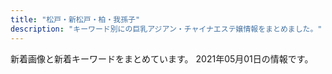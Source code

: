 ```yaml
---
title: "松戸・新松戸・柏・我孫子"
description: "キーワード別にの巨乳アジアン・チャイナエステ嬢情報をまとめました。"
---
```


新着画像と新着キーワードをまとめています。
2021年05月01日の情報です。

<DmmAffiliateIns />
<KeywordTable
  shops={
    [
    {
        "name": "\u30d5\u30a7\u30a2\u30ea-\u30c6\u30fc\u30eb",
        "keywords": {
            "91": 1,
            "F": 3,
            "95": 1,
            "C": 1,
            "85": 1,
            "90": 2,
            "D": 1
        },
        "station": "JR\u65b0\u516b\u67f1\u99c5",
        "url": "http://koukoku.xyz/fairy/",
        "img_links": [
            "http://koukoku.xyz/fairy/images/call.png",
            "http://koukoku.xyz/fairy/css/cam-01.jpg",
            "http://koukoku.xyz/fairy/css/foot01.jpg",
            "http://koukoku.xyz/fairy/css/staff/staff005-b.png",
            "http://koukoku.xyz/fairy/css/m-head03.jpg",
            "http://koukoku.xyz/fairy/css/staff/staff0003-b.png",
            "http://koukoku.xyz/fairy/css/m-top004.jpg",
            "http://koukoku.xyz/fairy/css/staff/staff0004-b.png",
            "http://koukoku.xyz/fairy/css/staff/staff006-b.png",
            "http://koukoku.xyz/fairy/css/staff/staff07-a.png"
        ]
    },
    {
        "keywords": {},
        "url": "http://ziotyu.xyz/",
        "name": "\u604b\u3054\u3053\u308d",
        "station": "JR\u5357\u6d41\u5c71\u99c5\u5317\u53e3",
        "img_links": []
    },
    {
        "keywords": {
            "C": 9
        },
        "url": "http://www.e-lstar.com/",
        "img_links": [
            "http://www.e-lstar.com/staff/miki/01.png",
            "http://www.e-lstar.com/img/head.png",
            "http://www.e-lstar.com/img/tea.png",
            "http://www.e-lstar.com/staff/momo/01.png",
            "http://www.e-lstar.com/i/files/homeimg.jpg",
            "http://www.e-lstar.com/staff/mimi/01.png",
            "http://www.e-lstar.com/staff/yuka/01.png",
            "http://www.e-lstar.com/staff/emi/01.png",
            "http://www.e-lstar.com/staff/lee/01.png",
            "http://www.e-lstar.com/img/mess.png",
            "http://www.e-lstar.com/pic/top.jpg"
        ],
        "station": "JR\u5357\u67cf\u99c5\u897f\u53e3",
        "name": "\u30a2\u30ab\u30b9\u30ea\u3086\u304b\u308a"
    },
    {
        "url": "http://sora.jpn.cm/",
        "keywords": {
            "85": 15,
            "86": 5,
            "D": 20,
            "C": 12
        },
        "station": "JR\u5317\u677e\u6238\u99c5\u6771\u53e3",
        "name": "\u60a0\u697d",
        "img_links": [
            "http://sora.jpn.cm/images/s_link.jpg",
            "http://sora.jpn.cm/photos/sites/31/2021/03/202103021229346.jpg",
            "http://sora.jpn.cm/images/room3.jpg",
            "http://sora.jpn.cm/images/top.png",
            "http://sora.jpn.cm/images/2.jpg",
            "http://sora.jpn.cm/images/room2.jpg",
            "http://sora.jpn.cm/images/mobile.jpg",
            "http://sora.jpn.cm/images/room4.jpg",
            "http://sora.jpn.cm/images/room1.jpg",
            "http://sora.jpn.cm/photos/sites/31/2021/03/2021030212293613.jpg",
            "http://sora.jpn.cm/images/line1.png",
            "http://sora.jpn.cm/photos/sites/31/2020/09/2020091914553512.jpg",
            "http://sora.jpn.cm/images/4.jpg",
            "http://sora.jpn.cm/images/s_staff.jpg",
            "http://sora.jpn.cm/photos/sites/31/2020/10/2020102911360879.jpg",
            "http://sora.jpn.cm/images/s_info.png",
            "http://sora.jpn.cm/images/3.jpg",
            "http://sora.jpn.cm/images/1.jpg"
        ]
    },
    {
        "url": "http://es-kirara.work/",
        "station": "\u5357\u6d41\u5c71\u99c5A2\u51fa\u53e3",
        "keywords": {},
        "img_links": [
            "http://es-kirara.work/images/sys1.png",
            "http://es-kirara.work/images/3.jpg",
            "http://es-kirara.work/images/staff_t.jpg",
            "http://es-kirara.work/images/info.png",
            "http://es-kirara.work/images/s1.png",
            "http://es-kirara.work/img/mimi1.jpg",
            "http://es-kirara.work/images/b1.jpg",
            "http://es-kirara.work/images/4.jpg",
            "http://es-kirara.work/images/interior_t.jpg",
            "http://es-kirara.work/images/tel.jpg",
            "http://es-kirara.work/img/sayuri1.jpg",
            "http://es-kirara.work/images/b2.jpg",
            "http://es-kirara.work/images/head.jpg",
            "http://es-kirara.work/images/2.jpg",
            "http://es-kirara.work/images/int2.png",
            "http://es-kirara.work/images/int1.png",
            "http://es-kirara.work/images/1.jpg",
            "http://es-kirara.work/images/mobile.jpg",
            "http://es-kirara.work/images/sys2.png",
            "http://es-kirara.work/img/miho1.jpg",
            "http://es-kirara.work/images/news.jpg",
            "http://es-kirara.work/img/sakura1.jpg"
        ],
        "name": "\u697d\u5712\uff5e\u3042\u308f\u308f"
    },
    {
        "keywords": {
            "88": 1,
            "D": 9,
            "C": 3,
            "87": 5,
            "85": 2,
            "86": 4
        },
        "url": "http://www.oasis.masg.info/",
        "img_links": [
            "http://www.oasis.masg.info/images/pick.png",
            "http://www.oasis.masg.info/files/009.jpg",
            "http://www.oasis.masg.info/files/006.jpg",
            "http://www.oasis.masg.info/files/001.jpg",
            "http://www.oasis.masg.info/files/011.jpg",
            "http://www.oasis.masg.info/files/004.jpg",
            "http://www.oasis.masg.info/images/r2.jpg",
            "http://www.oasis.masg.info/images/shop/shop03.jpg",
            "http://www.oasis.masg.info/images/top.png",
            "http://www.oasis.masg.info/files/013.jpg",
            "http://www.oasis.masg.info/images/r5.jpg",
            "http://www.oasis.masg.info/files/012.jpg",
            "http://www.oasis.masg.info/files/008.jpg",
            "http://www.oasis.masg.info/images/bj2.jpg",
            "http://www.oasis.masg.info/files/002.jpg",
            "http://www.oasis.masg.info/images/r4.jpg",
            "http://www.oasis.masg.info/images/s_staff.png",
            "http://www.oasis.masg.info/images/shop/shop01.jpg",
            "http://www.oasis.masg.info/images/s_link.png",
            "http://www.oasis.masg.info/images/shop/shop02.jpg",
            "http://www.oasis.masg.info/images/face.png",
            "http://www.oasis.masg.info/files/003.jpg",
            "http://www.oasis.masg.info/files/005.jpg",
            "http://www.oasis.masg.info/images/end.png",
            "http://www.oasis.masg.info/images/r1.jpg",
            "http://www.oasis.masg.info/files/010.jpg",
            "http://www.oasis.masg.info/images/shop/shop04.jpg",
            "http://www.oasis.masg.info/images/news.png"
        ],
        "name": "\u30aa\u30a2\u30b7\u30b9\uff5eOasis\uff5e",
        "station": "\u938c\u30f6\u8c37\u99c5\u6771\u53e3"
    },
    {
        "url": "http://rosesea.info/",
        "station": "JR\u65b0\u677e\u6238\u99c5",
        "img_links": [
            "http://rosesea.info/img/s8.jpg",
            "http://rosesea.info/i/img/sta12.jpg",
            "http://rosesea.info/img/st5.jpg",
            "http://rosesea.info/img/s5.jpg",
            "http://rosesea.info/img/botton.jpg",
            "http://rosesea.info/img/sta1.jpg",
            "http://rosesea.info/i/img/r2.jpg",
            "http://rosesea.info/i/img/acc.jpg",
            "http://rosesea.info/i/img/sta4.jpg",
            "http://rosesea.info/img/s6.jpg",
            "http://rosesea.info/img/st12.jpg",
            "http://rosesea.info/img/st8.jpg",
            "http://rosesea.info/i/img/r3.jpg",
            "http://rosesea.info/img/st1.jpg",
            "http://rosesea.info/i/img/sta6.jpg",
            "http://rosesea.info/img/mo.png",
            "http://rosesea.info/img/st05.jpg",
            "http://rosesea.info/img/sta6.jpg",
            "http://rosesea.info/img/s10.jpg",
            "http://rosesea.info/img/st3.jpg",
            "http://rosesea.info/i/img/sta9.jpg",
            "http://rosesea.info/img/st4.jpg",
            "http://rosesea.info/img/sta8.jpg",
            "http://rosesea.info/i/img/sta5.jpg",
            "http://rosesea.info/img/st11.jpg",
            "http://rosesea.info/i/img/sta11.jpg",
            "http://rosesea.info/i/img/sta13.jpg",
            "http://rosesea.info/img/st7.jpg",
            "http://rosesea.info/img/sta5.jpg",
            "http://rosesea.info/img/sta9.jpg",
            "http://rosesea.info/img/sta13.jpg",
            "http://rosesea.info/i/img/sta8.jpg",
            "http://rosesea.info/img/sta11.jpg",
            "http://rosesea.info/img/sta3.jpg",
            "http://rosesea.info/i/img/sta3.jpg",
            "http://rosesea.info/img/s11.jpg",
            "http://rosesea.info/img/s12.jpg",
            "http://rosesea.info/img/st6.jpg",
            "http://rosesea.info/img/st9.jpg",
            "http://rosesea.info/i/img/r1.jpg",
            "http://rosesea.info/i/img/sta7.jpg",
            "http://rosesea.info/img/r9.jpg",
            "http://rosesea.info/img/st10.jpg",
            "http://rosesea.info/img/s13.jpg",
            "http://rosesea.info/i/img/sta10.jpg",
            "http://rosesea.info/img/sta10.jpg",
            "http://rosesea.info/img/fla.jpg",
            "http://rosesea.info/img/s7.jpg",
            "http://rosesea.info/img/sta7.jpg",
            "http://rosesea.info/img/sta4.jpg",
            "http://rosesea.info/i/img/r4.jpg",
            "http://rosesea.info/i/img/sta1.jpg",
            "http://rosesea.info/img/st13.jpg",
            "http://rosesea.info/img/s9.jpg",
            "http://rosesea.info/i/img/sta2.jpg",
            "http://rosesea.info/img/sta12.jpg"
        ],
        "keywords": {
            "86": 7,
            "E": 2,
            "F": 1,
            "84": 2,
            "C": 21,
            "D": 7,
            "88": 1,
            "87": 2
        },
        "name": "Rose Sea"
    },
    {
        "img_links": [
            "http://yukinohana.iest.jp/images/massage/massage_01a.jpg",
            "http://yukinohana.iest.jp/images/staff_image/staff_05a.jpg",
            "http://yukinohana.iest.jp/images/home/top.jpg",
            "http://yukinohana.iest.jp/images/massage/massage_01b.jpg",
            "http://yukinohana.iest.jp/images/home/index_tel.jpg",
            "http://yukinohana.iest.jp/images/top/top_03.jpg",
            "http://yukinohana.iest.jp/images/top/top_04.jpg",
            "http://yukinohana.iest.jp/images/top/top_05.jpg",
            "http://yukinohana.iest.jp/images/demo/slider/images/slide1.png",
            "http://yukinohana.iest.jp/images/home/index_11.jpg",
            "http://yukinohana.iest.jp/images/massage/massage_02b.jpg",
            "http://yukinohana.iest.jp/images/top/top_08.png",
            "http://yukinohana.iest.jp/images/top/top_02.jpg",
            "http://yukinohana.iest.jp/images/demo/slider/images/slide2.png",
            "http://yukinohana.iest.jp/images/massage/massage_la.jpg",
            "http://yukinohana.iest.jp/images/demo/slider/images/slide3.png",
            "http://yukinohana.iest.jp/images/index_page_top.png",
            "http://yukinohana.iest.jp/images/staff_image/staff_03a.jpg",
            "http://yukinohana.iest.jp/images/top/top_06.jpg",
            "http://yukinohana.iest.jp/images/massage/massage_03b.jpg",
            "http://yukinohana.iest.jp/images/staff_one/staff_ba.png",
            "http://yukinohana.iest.jp/images/massage/massage_03a.jpg",
            "http://yukinohana.iest.jp/images/staff_image/staff_04a.jpg",
            "http://yukinohana.iest.jp/images/massage/massage_04a.jpg",
            "http://yukinohana.iest.jp/images/massage/massage_02a.jpg",
            "http://yukinohana.iest.jp/images/staff/staff_top.png",
            "http://yukinohana.iest.jp/images/staff_image/staff_02a.jpg",
            "http://yukinohana.iest.jp/images/home/index_13.jpg",
            "http://yukinohana.iest.jp/images/top/top_01.jpg",
            "http://yukinohana.iest.jp/images/massage/massage_04b.jpg",
            "http://yukinohana.iest.jp/images/staff_image/staff_06a.jpg"
        ],
        "keywords": {},
        "url": "http://yukinohana.iest.jp/",
        "name": "\u96ea\u306e\u83ef",
        "station": "\u6d41\u5c71\u304a\u304a\u305f\u304b\u306e\u68ee\u99c5\u897f\u53e3"
    },
    {
        "name": "\u98a8\u697d\u91cc",
        "img_links": [
            "http://www.f-relax.info/images/index_19.jpg",
            "http://www.f-relax.info/images/upload/thumb/7671fb5373806ec5.jpg",
            "http://www.f-relax.info/s/images/icon_info.png",
            "http://www.f-relax.info/images/r04.jpg",
            "http://www.f-relax.info/images/upload/b2788b7186dc01bc.jpg",
            "http://www.f-relax.info/images/index_04.jpg",
            "http://www.f-relax.info/images/upload/261451228020b8ac.jpg",
            "http://www.f-relax.info/images/index_03.jpg",
            "http://www.f-relax.info/images/rec.jpg",
            "http://www.f-relax.info/images/index_02.jpg",
            "http://www.f-relax.info/images/index_06.jpg",
            "http://www.f-relax.info/images/upload/thumb/734735c68ba6218b.jpg",
            "http://www.f-relax.info/images/upload/thumb/06d312c8ef897f57.jpg",
            "http://www.f-relax.info/images/upload/thumb/f3d7b39c6d7abb73.jpg",
            "http://www.f-relax.info/images/upload/thumb/261451228020b8ac.jpg",
            "http://www.f-relax.info/images/04.jpg",
            "http://www.f-relax.info/images/upload/thumb/6dfdb0bfcfd9c1f5.jpg",
            "http://www.f-relax.info/images/icon_topics.png",
            "http://www.f-relax.info/images/03.jpg",
            "http://www.f-relax.info/images/upload/734735c68ba6218b.jpg",
            "http://www.f-relax.info/images/index_15.jpg",
            "http://www.f-relax.info/images/upload/thumb/74cead40c075ac87.jpg",
            "http://www.f-relax.info/images/rec_15.jpg",
            "http://www.f-relax.info/images/upload/thumb/22a60a64e55c8ac5.jpg",
            "http://www.f-relax.info/images/index_13.jpg",
            "http://www.f-relax.info/images/upload/d7f4cbf6691ac12e.jpg",
            "http://www.f-relax.info/images/info_15.jpg",
            "http://www.f-relax.info/images/index_10.jpg",
            "http://www.f-relax.info/images/upload/thumb/2c3e8d2ff71e3e7d.jpg",
            "http://www.f-relax.info/images/index_14.jpg",
            "http://www.f-relax.info/images/upload/thumb/fe8ffcda2a9e6d0c.jpg",
            "http://www.f-relax.info/images/icon_tel.png",
            "http://www.f-relax.info/images/upload/thumb/b35205931d430e00.jpg",
            "http://www.f-relax.info/images/index_01.jpg",
            "http://www.f-relax.info/images/upload/ea6361498f69fd6d.jpg",
            "http://www.f-relax.info/images/r02.jpg",
            "http://www.f-relax.info/images/upload/thumb/50efc8d98a88b6e4.jpg",
            "http://www.f-relax.info/images/index_08.jpg",
            "http://www.f-relax.info/images/upload/thumb/348a80b9eaf5af17.jpg",
            "http://www.f-relax.info/images/index_11.jpg",
            "http://www.f-relax.info/s/images/icon_staff.png",
            "http://www.f-relax.info/images/r01.jpg",
            "http://www.f-relax.info/s/images/icon_tel.png",
            "http://www.f-relax.info/images/upload/thumb/5a2e6e19462584a5.jpg",
            "http://www.f-relax.info/images/upload/thumb/8cf46674946522a3.jpg",
            "http://www.f-relax.info/images/index_07.jpg",
            "http://www.f-relax.info/images/upload/5a2e6e19462584a5.jpg",
            "http://www.f-relax.info/images/upload/thumb/169794904bc8bb96.jpg",
            "http://www.f-relax.info/images/upload/7671fb5373806ec5.jpg",
            "http://www.f-relax.info/images/index_18.jpg",
            "http://www.f-relax.info/images/upload/thumb/ea6361498f69fd6d.jpg",
            "http://www.f-relax.info/images/line.jpg",
            "http://www.f-relax.info/images/upload/9e5569f2e80ca2f1.jpg",
            "http://www.f-relax.info/images/index_09.jpg",
            "http://www.f-relax.info/images/acc_01.jpg",
            "http://www.f-relax.info/images/02.jpg",
            "http://www.f-relax.info/images/upload/thumb/bcd6f84a5b94eef3.jpg",
            "http://www.f-relax.info/images/upload/74cead40c075ac87.jpg",
            "http://www.f-relax.info/images/icon_staff.png",
            "http://www.f-relax.info/images/r03.jpg",
            "http://www.f-relax.info/images/upload/f3d7b39c6d7abb73.jpg",
            "http://www.f-relax.info/images/upload/thumb/b9878b9ef72df6a4.jpg",
            "http://www.f-relax.info/images/upload/169794904bc8bb96.jpg",
            "http://www.f-relax.info/images/upload/thumb/e14b15ba5dcba53e.jpg",
            "http://www.f-relax.info/images/upload/thumb/b2fbaab04713ae61.jpg",
            "http://www.f-relax.info/images/staff_15.jpg",
            "http://www.f-relax.info/images/upload/thumb/d7f4cbf6691ac12e.jpg",
            "http://www.f-relax.info/images/upload/thumb/b2788b7186dc01bc.jpg",
            "http://www.f-relax.info/images/upload/thumb/b4a26ca05246874e.jpg",
            "http://www.f-relax.info/s/images/icon_top.png",
            "http://www.f-relax.info/images/index_05.jpg",
            "http://www.f-relax.info/images/icon_info.png",
            "http://www.f-relax.info/girl/01.jpg",
            "http://www.f-relax.info/images/01.jpg",
            "http://www.f-relax.info/girl/09.jpg",
            "http://www.f-relax.info/images/icon_top.png",
            "http://www.f-relax.info/s/images/icon_topics.png",
            "http://www.f-relax.info/images/icon_covergirl.png",
            "http://www.f-relax.info/images/upload/thumb/9e5569f2e80ca2f1.jpg",
            "http://www.f-relax.info/images/upload/thumb/e453e3ea4fb35a5d.jpg"
        ],
        "url": "http://www.f-relax.info/",
        "keywords": {
            "D": 8,
            "\u80f8": 1,
            "E": 3,
            "83": 2,
            "\u4e73": 1,
            "89": 8,
            "C": 12,
            "85": 10,
            "88": 2
        },
        "station": "JR\u65b0\u677e\u6238\u99c5"
    },
    {
        "station": "JR\u677e\u6238\u99c5\u6771\u53e3",
        "url": "http://girls.msa.jp/",
        "img_links": [
            "http://girls.msa.jp/images/page_top.png",
            "http://girls.msa.jp/images/top/top_08.png",
            "http://girls.msa.jp/images/top/top_01.jpg",
            "http://girls.msa.jp/images/home/top.jpg",
            "http://girls.msa.jp/images/staff_image/staf_011a.jpg",
            "http://girls.msa.jp/images/top/top_02.jpg",
            "http://girls.msa.jp/images/top/top_05.jpg",
            "http://girls.msa.jp/images/top/top_04.jpg",
            "http://girls.msa.jp/images/top/top_06.jpg",
            "http://girls.msa.jp/images/top/top_03.jpg"
        ],
        "name": "\u5c11\u5973\u6642\u4ee3",
        "keywords": {}
    },
    {
        "name": "\u61a9\u3044\u306e\u5ead\u5712",
        "img_links": [
            "http://ikoi-teien.info/images/tisato.jpg",
            "http://ikoi-teien.info/images/a07.jpg",
            "http://ikoi-teien.info/images/1.jpg",
            "http://ikoi-teien.info/images/s2.jpg",
            "http://ikoi-teien.info/images/g0.jpg",
            "http://ikoi-teien.info/images/a09.jpg",
            "http://ikoi-teien.info/images/a10.jpg",
            "http://ikoi-teien.info/images/s1.jpg",
            "http://ikoi-teien.info/images/top.jpg",
            "http://ikoi-teien.info/images/zi_staff.png",
            "http://ikoi-teien.info/images/a06.jpg",
            "http://ikoi-teien.info/images/mobile.jpg",
            "http://ikoi-teien.info/images/g1.jpg"
        ],
        "keywords": {
            "C": 8
        },
        "url": "http://ikoi-teien.info/",
        "station": "JR\u677e\u6238\u99c5\u6771\u53e3"
    },
    {
        "station": "JR\u67cf\u99c5\u5357\u53e3",
        "img_links": [
            "http://www.b-mermaid.work/images/3.jpg",
            "http://www.b-mermaid.work/staff/nana.jpg",
            "http://www.b-mermaid.work/images/news.jpg",
            "http://www.b-mermaid.work/images/head.jpg",
            "http://www.b-mermaid.work/images/tgirl.jpg",
            "http://www.b-mermaid.work/staff/hana.jpg",
            "http://www.b-mermaid.work/images/int1.jpg",
            "http://www.b-mermaid.work/images/tr.jpg",
            "http://www.b-mermaid.work/staff/ritu.jpg",
            "http://www.b-mermaid.work/staff/serina.jpg",
            "http://www.b-mermaid.work/img/nina1.png",
            "http://www.b-mermaid.work/images/menu/interior.png",
            "http://www.b-mermaid.work/images/interior_t.jpg",
            "http://www.b-mermaid.work/images/menu/top.png",
            "http://www.b-mermaid.work/images/4.jpg",
            "http://www.b-mermaid.work/images/5.jpg",
            "http://www.b-mermaid.work/img/serina1.png",
            "http://www.b-mermaid.work/staff/nina.jpg",
            "http://www.b-mermaid.work/img/nana1.png",
            "http://www.b-mermaid.work/images/6.jpg",
            "http://www.b-mermaid.work/images/menu/staff.png",
            "http://www.b-mermaid.work/images/1.jpg",
            "http://www.b-mermaid.work/img/hana1.png",
            "http://www.b-mermaid.work/images/staff_t.jpg",
            "http://www.b-mermaid.work/images/sys.jpg",
            "http://www.b-mermaid.work/staff/uta.jpg",
            "http://www.b-mermaid.work/images/2.jpg",
            "http://www.b-mermaid.work/images/int2.jpg",
            "http://www.b-mermaid.work/img/uta1.png",
            "http://www.b-mermaid.work/img/ritu1.png"
        ],
        "url": "http://www.b-mermaid.work/",
        "name": "\u30d0\u30d6\u30eb\u30de\u30fc\u30e1\u30a4\u30c9",
        "keywords": {}
    },
    {
        "url": "http://msg-rlx.com/",
        "keywords": {},
        "name": "\u697d\u5712",
        "img_links": [
            "http://msg-rlx.com/staff/rumi/01.jpg",
            "http://msg-rlx.com/staff/saki/01.jpg",
            "http://msg-rlx.com/staff/ai/01.jpg",
            "http://msg-rlx.com/images/s_pick.jpg",
            "http://msg-rlx.com/images/shop02.jpg",
            "http://msg-rlx.com/images/top.jpg",
            "http://msg-rlx.com/images/shop04.jpg",
            "http://msg-rlx.com/staff/mimi/01.jpg",
            "http://msg-rlx.com/images/shop03.jpg",
            "http://msg-rlx.com/staff/an/01.jpg",
            "http://msg-rlx.com/images/shop01.jpg",
            "http://msg-rlx.com/staff/mei/01.jpg",
            "http://msg-rlx.com/images/s_news.jpg",
            "http://msg-rlx.com/images/s_staff.jpg"
        ],
        "station": "JR\u677e\u6238\u99c5\u6771\u53e3"
    },
    {
        "img_links": [
            "http://sobaniirune.iest.jp/images/staff_image/staf_04a.jpg",
            "http://sobaniirune.iest.jp/images/top/top_06.jpg",
            "http://sobaniirune.iest.jp/images/page_top.png",
            "http://sobaniirune.iest.jp/images/top/top_04.jpg",
            "http://sobaniirune.iest.jp/images/top/top_01.jpg",
            "http://sobaniirune.iest.jp/images/home/top.jpg",
            "http://sobaniirune.iest.jp/images/top/top_03.jpg",
            "http://sobaniirune.iest.jp/images/top/top_02.jpg",
            "http://sobaniirune.iest.jp/images/top/top_08.png",
            "http://sobaniirune.iest.jp/images/top/top_05.jpg"
        ],
        "station": "JR\u99ac\u6a4b\u99c5\u897f\u53e3",
        "keywords": {},
        "name": "\u305d\u3070\u306b\u3044\u308b\u306d",
        "url": "http://sobaniirune.iest.jp/"
    },
    {
        "keywords": {
            "E": 6,
            "F": 2
        },
        "img_links": [
            "https://gakuen.jpn.vin/images/g17.jpg",
            "https://gakuen.jpn.vin/images/s_cosplay.jpg",
            "https://gakuen.jpn.vin/images/1.jpg",
            "https://gakuen.jpn.vin/images/g15.jpg",
            "https://gakuen.jpn.vin/photos/sites/26/2021/04/2021041713153049-e1618632942478.jpeg",
            "https://gakuen.jpn.vin/images/g8.jpg",
            "https://gakuen.jpn.vin/photos/sites/26/2021/04/202104011926198.jpg",
            "https://gakuen.jpn.vin/photos/sites/26/2021/04/2021040119262861.jpg",
            "https://gakuen.jpn.vin/images/staff_bj3.jpg",
            "https://gakuen.jpn.vin/images/s_link.jpg",
            "https://gakuen.jpn.vin/photos/sites/26/2021/04/2021040119262085.jpg",
            "https://gakuen.jpn.vin/images/s_staff.jpg",
            "https://gakuen.jpn.vin/images/2.jpg",
            "https://gakuen.jpn.vin/photos/sites/26/2021/04/2021040119261822.jpg",
            "https://gakuen.jpn.vin/images/g7.jpg",
            "https://gakuen.jpn.vin/images/top.jpg",
            "https://gakuen.jpn.vin/photos/sites/26/2021/04/2021042815432738-e1619592220684.jpeg",
            "https://gakuen.jpn.vin/photos/sites/26/2021/04/2021040119262660.jpg",
            "https://gakuen.jpn.vin/photos/sites/26/2021/04/2021041215533438-e1618210422441.jpeg",
            "https://gakuen.jpn.vin/images/info.jpg",
            "https://gakuen.jpn.vin/photos/sites/26/2021/04/2021042602162756-e1619371108246.jpeg",
            "https://gakuen.jpn.vin/images/info2.jpg",
            "https://gakuen.jpn.vin/images/g2.jpg",
            "https://gakuen.jpn.vin/photos/sites/26/2021/04/2021040119262714.jpg",
            "https://gakuen.jpn.vin/images/g1.jpg",
            "https://gakuen.jpn.vin/images/news1.jpg",
            "https://gakuen.jpn.vin/images/g13.jpg",
            "https://gakuen.jpn.vin/photos/sites/26/2021/04/2021040119261773.jpg",
            "https://gakuen.jpn.vin/images/g16.jpg",
            "https://gakuen.jpn.vin/images/mobile.jpg",
            "https://gakuen.jpn.vin/images/g10.jpg",
            "https://gakuen.jpn.vin/images/pick.jpg",
            "https://gakuen.jpn.vin/images/g3.jpg"
        ],
        "url": "https://gakuen.jpn.vin/",
        "name": "\u516b\u67f1\u5b66\u5712",
        "station": "\u516b\u67f1\u99c5"
    },
    {
        "keywords": {
            "89": 8,
            "91": 4,
            "H": 4,
            "87": 12,
            "E": 8,
            "D": 8
        },
        "img_links": [
            "http://www.rose.mensest.com/files/007.jpg",
            "http://www.rose.mensest.com/files/002.jpg",
            "http://www.rose.mensest.com/files/001.jpg",
            "http://www.rose.mensest.com/files/003.jpg",
            "http://www.rose.mensest.com/files/006.jpg",
            "http://www.rose.mensest.com/files/008.jpg"
        ],
        "station": "JR\u6211\u5b6b\u5b50\u99c5\u5357\u53e3",
        "name": "\u30ed\u30fc\u30ba\uff5eRose",
        "url": "http://www.rose.mensest.com/"
    },
    {
        "station": "JR\u677e\u6238\u99c5\u6771\u53e3",
        "keywords": {
            "86": 6,
            "C": 1,
            "D": 1
        },
        "name": "\u9e97\u5b50",
        "url": "http://hi-msg.com/reiko/",
        "img_links": [
            "http://hi-msg.com/reiko/images/accl.jpg",
            "http://hi-msg.com/reiko/images/m4.png",
            "http://hi-msg.com/reiko/images/p-1.png",
            "http://hi-msg.com/reiko/images/ll.png",
            "http://hi-msg.com/reiko/images/m3.png",
            "http://hi-msg.com/reiko/images/p-7.png",
            "http://hi-msg.com/reiko/images/recl.jpg",
            "http://hi-msg.com/reiko/images/m2.png",
            "http://hi-msg.com/reiko/images/p-2.png",
            "http://hi-msg.com/reiko/images/no.png",
            "http://hi-msg.com/reiko/images/stabl.jpg",
            "http://hi-msg.com/reiko/images/staff-top.png",
            "http://hi-msg.com/reiko/images/p-3.png",
            "http://hi-msg.com/reiko/images/p-5.png",
            "http://hi-msg.com/reiko/images/m6.png",
            "http://hi-msg.com/reiko/images/m1.png",
            "http://hi-msg.com/reiko/images/stal.png",
            "http://hi-msg.com/reiko/images/p-4.png",
            "http://hi-msg.com/reiko/images/m5.png"
        ]
    },
    {
        "name": "\u67cf Spring",
        "img_links": [
            "http://chun.relaxjp.com/css/staff/staff007-b.png",
            "http://chun.relaxjp.com/css/staff/staff15-b.png",
            "http://chun.relaxjp.com/css/top-right03.png",
            "http://chun.relaxjp.com/css/staff/staff010-a.png",
            "http://chun.relaxjp.com/css/staff/staff15-a.png",
            "http://chun.relaxjp.com/css/staff/staff0010-b.png",
            "http://chun.relaxjp.com/css/nav/nav-002.jpg",
            "http://chun.relaxjp.com/css/nav/nav-006.jpg",
            "http://chun.relaxjp.com/css/nav/change-006.jpg",
            "http://chun.relaxjp.com/css/staff/staff002-b.png",
            "http://chun.relaxjp.com/css/tel01.png",
            "http://chun.relaxjp.com/css/top-left02.png",
            "http://chun.relaxjp.com/css/osusume-08.png",
            "http://chun.relaxjp.com/css/nav/nav-003.jpg",
            "http://chun.relaxjp.com/css/staff-left01.png",
            "http://chun.relaxjp.com/css/staff/staff16-a.png",
            "http://chun.relaxjp.com/css/nav/nav-005.jpg",
            "http://chun.relaxjp.com/css/staff/staff002-a.png",
            "http://chun.relaxjp.com/css/nav/nav-004.jpg",
            "http://chun.relaxjp.com/css/nav/nav-001.jpg",
            "http://chun.relaxjp.com/css/top-right0003.png",
            "http://chun.relaxjp.com/css/staff/staff16-b.png",
            "http://chun.relaxjp.com/css/nav/change-004.jpg",
            "http://chun.relaxjp.com/css/nav/change-005.jpg",
            "http://chun.relaxjp.com/css/nav/change-001.jpg",
            "http://chun.relaxjp.com/css/staff/staff21-a.png",
            "http://chun.relaxjp.com/css/staff/staff007-a.png",
            "http://chun.relaxjp.com/css/staff/staff0012-b.png",
            "http://chun.relaxjp.com/css/nav/change-003.jpg",
            "http://chun.relaxjp.com/css/staff/staff004-b.png",
            "http://chun.relaxjp.com/css/staff/staff004-a.png",
            "http://chun.relaxjp.com/css/nav/change-002.jpg",
            "http://chun.relaxjp.com/css/huabian.png"
        ],
        "url": "http://chun.relaxjp.com/",
        "station": "JR\u67cf\u99c5\u6771\u53e3",
        "keywords": {
            "G": 1,
            "D": 2,
            "90": 2,
            "E": 1,
            "85": 3,
            "89": 1,
            "84": 1,
            "C": 3,
            "92": 1
        }
    },
    {
        "keywords": {
            "89": 1,
            "94": 2,
            "E": 1,
            "F": 2,
            "86": 3,
            "85": 2,
            "C": 2,
            "D": 3,
            "\u80f8": 1
        },
        "name": "Athena\uff5e\u30a2\u30c6\u30fc\u30ca\uff5e",
        "url": "http://ninutctorlo.xyz/",
        "station": "JR\u5929\u738b\u53f0\u99c5\u5357\u53e3",
        "img_links": [
            "http://ninutctorlo.xyz/images/bannar02.png",
            "http://ninutctorlo.xyz/static/picture/tel.png",
            "http://ninutctorlo.xyz/uploads/210407/1-21040G330363I.jpg",
            "http://ninutctorlo.xyz/static/picture/top-right03.png",
            "http://ninutctorlo.xyz/static/picture/baner.jpg",
            "http://ninutctorlo.xyz/uploads/210419/1-21041916443JM.jpg",
            "http://ninutctorlo.xyz/static/picture/nav-003.png",
            "http://ninutctorlo.xyz/uploads/210308/1-21030Q1322L04.png",
            "http://ninutctorlo.xyz/static/picture/nav-005.png",
            "http://ninutctorlo.xyz/uploads/210419/1-210419164Ta08.jpg",
            "http://ninutctorlo.xyz/uploads/210419/1-210419164030253.jpg",
            "http://ninutctorlo.xyz/static/picture/top-right001.png",
            "http://ninutctorlo.xyz/uploads/210419/1-210419164R4262.jpg",
            "http://ninutctorlo.xyz/static/picture/cam02.jpg",
            "http://ninutctorlo.xyz/static/picture/nav-001.png",
            "http://ninutctorlo.xyz/static/picture/nav-006.png",
            "http://ninutctorlo.xyz/static/picture/nav-002.png",
            "http://ninutctorlo.xyz/uploads/210308/1-21030Q12Z4223.png",
            "http://ninutctorlo.xyz/static/picture/nav-004.png",
            "http://ninutctorlo.xyz/images/bannar01.png",
            "http://ninutctorlo.xyz/uploads/210308/1-21030Q13124U2.png",
            "http://ninutctorlo.xyz/uploads/210308/1-21030Q123494W.png",
            "http://ninutctorlo.xyz/uploads/210308/1-21030Q13315957.png"
        ]
    },
    {
        "name": "Abigale\u30fb\u30a2\u30d3\u30ac\u30ec",
        "img_links": [],
        "keywords": {},
        "station": "JR\u677e\u6238\u99c5\u897f\u53e3",
        "url": "http://abigale.xyz.mn/"
    },
    {
        "station": "JR\u5929\u738b\u53f0\u99c5\u5357\u53e3",
        "name": "\u7d50YUI",
        "img_links": [
            "https://yui-aroma.com/wp-content/uploads/2021/02/ftguyhijokijh.jpg",
            "https://yui-aroma.com/wp-content/uploads/2021/02/345678saui.jpg",
            "https://yui-aroma.com/wp-content/uploads/2021/02/ftygiuhjygfhj.jpg",
            "https://yui-aroma.com/wp-content/themes/este/img/top-img01.png",
            "https://yui-aroma.com/wp-content/uploads/2021/02/ftyghiujknknk.jpg",
            "https://yui-aroma.com/wp-content/uploads/2021/02/ashiojsaioaka-1.jpg",
            "https://yui-aroma.com/wp-content/uploads/2021/02/hsaoijsoao.jpg",
            "https://yui-aroma.com/wp-content/themes/este/img/3.jpg",
            "https://yui-aroma.com/wp-content/themes/este/img/top-img06.png",
            "https://yui-aroma.com/wp-content/uploads/2021/02/hsaushoiaaa.jpg",
            "https://yui-aroma.com/wp-content/uploads/2021/02/awestrdyfugi.jpg",
            "https://yui-aroma.com/wp-content/uploads/2021/02/12345ftyg.jpg",
            "https://yui-aroma.com/wp-content/uploads/2021/02/warestdyfu.jpg",
            "https://yui-aroma.com/wp-content/themes/este/img/6.jpg",
            "https://yui-aroma.com/wp-content/themes/este/img/tel_footer.png",
            "https://yui-aroma.com/wp-content/themes/este/img/2.jpg",
            "https://yui-aroma.com/wp-content/uploads/2021/02/hsaoijaaoa.jpg",
            "https://yui-aroma.com/wp-content/themes/este/img/top-img02.png",
            "https://yui-aroma.com/wp-content/themes/este/img/call.png",
            "https://yui-aroma.com/wp-content/themes/este/img/1.jpg",
            "https://yui-aroma.com/wp-content/themes/este/img/4.jpg",
            "https://yui-aroma.com/wp-content/uploads/2021/02/ahuosaiaksa.jpg",
            "https://yui-aroma.com/wp-content/themes/este/img/tel_header.png",
            "https://yui-aroma.com/wp-content/uploads/2021/02/hsioaoiiaiaia.jpg",
            "https://yui-aroma.com/wp-content/uploads/2021/02/huasoijapaaa.jpg",
            "https://yui-aroma.com/wp-content/themes/este/img/top-img03.png",
            "https://yui-aroma.com/wp-content/themes/este/img/5.jpg"
        ],
        "url": "https://yui-aroma.com/",
        "keywords": {
            "C": 18,
            "D": 24,
            "E": 3
        }
    },
    {
        "keywords": {
            "86": 2,
            "C": 5,
            "88": 1,
            "85": 1,
            "89": 1
        },
        "url": "http://g-rlx.info/",
        "img_links": [
            "http://g-rlx.info/images/info.jpg",
            "http://g-rlx.info/images/index_07.jpg",
            "http://g-rlx.info/images/index_14.jpg",
            "http://g-rlx.info/images/index_02.jpg",
            "http://g-rlx.info/images/index_05.jpg",
            "http://g-rlx.info/girl/girl03.jpg",
            "http://g-rlx.info/images/rec_12.jpg",
            "http://g-rlx.info/girl/girl05a.jpg",
            "http://g-rlx.info/images/tit_info.jpg",
            "http://g-rlx.info/images/index_13.jpg",
            "http://g-rlx.info/images/tit_staff.jpg",
            "http://g-rlx.info/girl/girl01.jpg",
            "http://g-rlx.info/images/index_09.jpg",
            "http://g-rlx.info/images/tit_sys.jpg",
            "http://g-rlx.info/images/index_04.jpg",
            "http://g-rlx.info/girl/girl06.jpg",
            "http://g-rlx.info/images/tit_infomaiton.jpg",
            "http://g-rlx.info/images/tit_acc.jpg",
            "http://g-rlx.info/girl/00.jpg",
            "http://g-rlx.info/images/index_06.jpg",
            "http://g-rlx.info/images/index_08.jpg",
            "http://g-rlx.info/images/sys_12.jpg",
            "http://g-rlx.info/images/tit_link.jpg",
            "http://g-rlx.info/girl/01.jpg",
            "http://g-rlx.info/girl/girl02.jpg",
            "http://g-rlx.info/images/index_11.jpg"
        ],
        "station": "JR\u65b0\u677e\u6238\u99c5",
        "name": "\u685c"
    },
    {
        "name": "\u871c\u82b1\uff5e\u307f\u3064\u304b\uff5e",
        "keywords": {
            "86": 132,
            "D": 374,
            "85": 154,
            "83": 22,
            "E": 88,
            "87": 154
        },
        "url": "http://mitsuka.ests.jp/",
        "img_links": [
            "http://mitsuka.ests.jp/images/news.png",
            "http://mitsuka.ests.jp/photos/sites/20/2021/03/2021030906423794.jpg",
            "http://mitsuka.ests.jp/images/s_link.png",
            "http://mitsuka.ests.jp/photos/sites/20/2021/01/2021011904014642.jpg",
            "http://mitsuka.ests.jp/images/s3.jpg",
            "http://mitsuka.ests.jp/photos/sites/20/2020/02/2020022006113363.jpg",
            "http://mitsuka.ests.jp/photos/sites/20/2021/04/2021042706411134.jpg",
            "http://mitsuka.ests.jp/photos/sites/20/2021/04/202104060341481.jpg",
            "http://mitsuka.ests.jp/images/mobile.jpg",
            "http://mitsuka.ests.jp/images/top.png",
            "http://mitsuka.ests.jp/photos/sites/20/2020/07/2020072003581899.jpg",
            "http://mitsuka.ests.jp/images/room3.jpg",
            "http://mitsuka.ests.jp/images/s_staff.png",
            "http://mitsuka.ests.jp/images/s1.jpg",
            "http://mitsuka.ests.jp/photos/sites/20/2019/10/2019100207010087.jpg",
            "http://mitsuka.ests.jp/images/room1.jpg",
            "http://mitsuka.ests.jp/photos/sites/20/2021/03/2021031705374973.jpg",
            "http://mitsuka.ests.jp/photos/sites/20/2020/06/202006080219203.jpg",
            "http://mitsuka.ests.jp/photos/sites/20/2019/10/2019100207010162.jpg",
            "http://mitsuka.ests.jp/images/room4.jpg",
            "http://mitsuka.ests.jp/photos/sites/20/2021/03/2021030402004627.jpg",
            "http://mitsuka.ests.jp/photos/sites/20/2019/12/2019121608053268.jpg",
            "http://mitsuka.ests.jp/photos/sites/20/2021/03/2021033108561634.jpg",
            "http://mitsuka.ests.jp/photos/sites/20/2020/10/2020102808032533.jpg",
            "http://mitsuka.ests.jp/photos/sites/20/2020/01/2020011406585124.jpg",
            "http://mitsuka.ests.jp/photos/sites/20/2019/12/2019121608040655.jpg",
            "http://mitsuka.ests.jp/photos/sites/20/2020/12/2020120104590314.jpg",
            "http://mitsuka.ests.jp/photos/sites/20/2021/03/2021032604093987.jpg",
            "http://mitsuka.ests.jp/photos/sites/20/2020/06/2020062205143284.jpg",
            "http://mitsuka.ests.jp/photos/sites/20/2020/10/2020100907545181.jpg",
            "http://mitsuka.ests.jp/images/room2.jpg",
            "http://mitsuka.ests.jp/photos/sites/20/2021/04/2021041902441476.jpg"
        ],
        "station": "\u6d41\u5c71\u304a\u304a\u305f\u304b\u306e\u68ee\u99c5\u6771\u53e3"
    },
    {
        "name": "First Class\uff5e\u30d5\u30a1\u30fc\u30b9\u30c8\u30af\u30e9\u30b9",
        "img_links": [
            "http://y-yu.work/img/goku1.jpg",
            "http://y-yu.work/staff/goku.jpg",
            "http://y-yu.work/images/time.jpg",
            "http://y-yu.work/img/kumi1.jpg",
            "http://y-yu.work/images/tel.png",
            "http://y-yu.work/images/menu/interior.png",
            "http://y-yu.work/images/tg.png",
            "http://y-yu.work/images/news.jpg",
            "http://y-yu.work/staff/an.jpg",
            "http://y-yu.work/images/rec.jpg",
            "http://y-yu.work/staff/kumi.jpg",
            "http://y-yu.work/images/int2.png",
            "http://y-yu.work/images/ac1.jpg",
            "http://y-yu.work/images/int1.jpg",
            "http://y-yu.work/img/an1.jpg",
            "http://y-yu.work/images/staff_t.jpg",
            "http://y-yu.work/images/menu/staff.png",
            "http://y-yu.work/images/menu/top.png",
            "http://y-yu.work/images/sisu.jpg",
            "http://y-yu.work/images/interior_t.jpg",
            "http://y-yu.work/staff/erina.jpg",
            "http://y-yu.work/images/right.png",
            "http://y-yu.work/images/sys.png",
            "http://y-yu.work/img/erina1.jpg"
        ],
        "url": "http://y-yu.work/",
        "keywords": {},
        "station": "\u516b\u67f1\u99c5\u5357\u53e3"
    },
    {
        "station": "JR\u6211\u5b6b\u5b50\u99c5\u5317\u53e3",
        "url": "http://www.blue.esjp.info/",
        "keywords": {
            "87": 6,
            "D": 8,
            "86": 2
        },
        "name": "\u30cf\u30c1\u30df\u30c4",
        "img_links": [
            "http://www.blue.esjp.info/images/infor.png",
            "http://www.blue.esjp.info/files/005-02.jpg",
            "http://www.blue.esjp.info/images/top_sche.png",
            "http://www.blue.esjp.info/files/018-02.jpg",
            "http://www.blue.esjp.info/files/017-02.jpg",
            "http://www.blue.esjp.info/files/018.jpg",
            "http://www.blue.esjp.info/images/mobile.png",
            "http://www.blue.esjp.info/images/link_line.png",
            "http://www.blue.esjp.info/images/top.png",
            "http://www.blue.esjp.info/files/007.jpg",
            "http://www.blue.esjp.info/images/shop/shop02.png",
            "http://www.blue.esjp.info/images/staff_line.png",
            "http://www.blue.esjp.info/images/girl-z2.jpg",
            "http://www.blue.esjp.info/files/001-02.jpg",
            "http://www.blue.esjp.info/images/shop/shop03.png",
            "http://www.blue.esjp.info/images/tit-infor.png",
            "http://www.blue.esjp.info/files/005.jpg",
            "http://www.blue.esjp.info/files/017.jpg",
            "http://www.blue.esjp.info/files/020-02.jpg",
            "http://www.blue.esjp.info/images/girl-z1.jpg",
            "http://www.blue.esjp.info/files/021-02.jpg",
            "http://www.blue.esjp.info/files/020.jpg",
            "http://www.blue.esjp.info/files/021.jpg",
            "http://www.blue.esjp.info/files/007-02.jpg",
            "http://www.blue.esjp.info/images/shop/shop04.png",
            "http://www.blue.esjp.info/files/011-02.jpg",
            "http://www.blue.esjp.info/images/shop/shop01.png",
            "http://www.blue.esjp.info/images/bj3.png",
            "http://www.blue.esjp.info/files/011.jpg",
            "http://www.blue.esjp.info/files/001.jpg"
        ]
    },
    {
        "name": "MORE\u30fb\u30e2\u30a2",
        "station": "JR\u67cf\u99c5\u5357\u53e3",
        "url": "http://more.esthe.me/",
        "keywords": {},
        "img_links": []
    },
    {
        "url": "http://sweet.ebb.jp/",
        "keywords": {
            "D": 10,
            "83": 10,
            "86": 5,
            "C": 10
        },
        "station": "JR\u65b0\u677e\u6238\u99c5",
        "name": "\u30b9\u30a6\u30a3\u30fc\u30c8",
        "img_links": [
            "http://sweet.ebb.jp/staff_t.jpg",
            "http://sweet.ebb.jp/news.png",
            "http://sweet.ebb.jp/2/uploadimg/1565558725.jpg",
            "https://www.ebisu-mensesthe.jp/data/news/552265.jpg",
            "http://sweet.ebb.jp/2/uploadimg/1565950572.jpg",
            "http://sweet.ebb.jp/ta.jpg",
            "http://sweet.ebb.jp/head.jpg",
            "http://sweet.ebb.jp/sys2.png",
            "http://sweet.ebb.jp/interior_t.jpg",
            "http://sweet.ebb.jp/r1.jpg",
            "http://sweet.ebb.jp/s1.png",
            "http://sweet.ebb.jp/2/uploadimg/1610608439.jpg",
            "http://sweet.ebb.jp/tel.jpg"
        ]
    },
    {
        "station": "\u516b\u67f1\u99c5\u5357\u53e3",
        "keywords": {},
        "url": "http://yuen.est-u.com/",
        "img_links": [
            "http://yuen.est-u.com/images/index_08.png",
            "http://yuen.est-u.com/images/index_10.png",
            "http://yuen.est-u.com/images/staff_08.png",
            "http://yuen.est-u.com/images/index_06.png",
            "http://yuen.est-u.com/images/pick_08.png",
            "http://yuen.est-u.com/images/index_05.png",
            "http://yuen.est-u.com/images/index_04.png",
            "http://yuen.est-u.com/images/index_12.png"
        ],
        "name": "\u512a\u82d1"
    },
    {
        "url": "http://angelalove.este88.com/",
        "img_links": [
            "http://angelalove.este88.com/gals/hime.jpg",
            "http://angelalove.este88.com/images/top02.jpg",
            "http://angelalove.este88.com/images/info3.jpg",
            "http://angelalove.este88.com/gals/koko2.jpg",
            "http://angelalove.este88.com/images/topinfo.jpg",
            "http://angelalove.este88.com/images/top01.jpg",
            "http://angelalove.este88.com/gals/rina1.jpg",
            "http://angelalove.este88.com/gals/koko1.jpg",
            "http://angelalove.este88.com/images/info2.jpg",
            "http://angelalove.este88.com/images/s_staff.png",
            "http://angelalove.este88.com/gals/nami1.jpg",
            "http://angelalove.este88.com/gals/saki1.jpg",
            "http://angelalove.este88.com/gals/nami2.jpg",
            "http://angelalove.este88.com/gals/yuna1.jpg",
            "http://angelalove.este88.com/gals/sayuri1.jpg",
            "http://angelalove.este88.com/images/info5.jpg",
            "http://angelalove.este88.com/gals/koko3.jpg",
            "http://angelalove.este88.com/gals/hina1.jpg",
            "http://angelalove.este88.com/gals/kaori1.jpg",
            "http://angelalove.este88.com/images/info1.jpg",
            "http://angelalove.este88.com/images/info.png",
            "http://angelalove.este88.com/images/s_news.png"
        ],
        "keywords": {},
        "station": "JR\u67cf\u99c5\u6771\u53e3",
        "name": "\u30c1\u30e3\u30fc\u30df\u30f3\u30b0\u30b9\u30da\u30fc\u30b9"
    },
    {
        "keywords": {
            "86": 4,
            "C": 1,
            "D": 4,
            "83": 1
        },
        "name": "\u59eb",
        "img_links": [
            "http://hime.ests.co/photos/sites/27/2020/11/2020111505294566.jpg",
            "http://hime.ests.co/images/room3.jpg",
            "http://hime.ests.co/images/s1.jpg",
            "http://hime.ests.co/images/top.png",
            "http://hime.ests.co/images/room2.jpg",
            "http://hime.ests.co/images/s_staff.jpg",
            "http://hime.ests.co/photos/sites/27/2020/07/2020072809021138.jpg",
            "http://hime.ests.co/images/s_pick.jpg",
            "http://hime.ests.co/photos/sites/27/2019/12/2019122608134647.jpg",
            "http://hime.ests.co/photos/sites/27/2020/11/2020111505294488.jpg",
            "http://hime.ests.co/images/end.png",
            "http://hime.ests.co/images/mobile.jpg",
            "http://hime.ests.co/images/s_link.jpg",
            "http://hime.ests.co/images/room1.jpg",
            "http://hime.ests.co/images/room4.jpg",
            "http://hime.ests.co/photos/sites/27/2019/12/2019122608265227.jpg",
            "http://hime.ests.co/images/s3.jpg",
            "http://hime.ests.co/images/info.jpg",
            "http://hime.ests.co/images/s_news.jpg"
        ],
        "station": "JR\u677e\u6238\u99c5\u6771\u53e3",
        "url": "http://hime.ests.co/"
    },
    {
        "url": "http://www.a-hitomebore.info/",
        "keywords": {},
        "img_links": [
            "http://www.a-hitomebore.info/uploads/hitomebore/2010/02/m06.jpg",
            "http://www.a-hitomebore.info/uploads/hitomebore/2018/02/kumi.jpg",
            "http://www.a-hitomebore.info/uploads/hitomebore/2010/02/m05.jpg",
            "http://www.a-hitomebore.info/uploads/hitomebore/2010/02/campiagn7.jpg",
            "http://www.a-hitomebore.info/uploads/hitomebore/2010/02/room-5.jpg",
            "http://www.a-hitomebore.info/uploads/hitomebore/2017/10/risa201710.jpg",
            "http://www.a-hitomebore.info/uploads/hitomebore/2010/02/m6.jpg",
            "http://www.a-hitomebore.info/uploads/hitomebore/2021/01/5D8218E4-AF3F-4C3E-BD0E-5351227C492D.jpeg",
            "http://www.a-hitomebore.info/uploads/hitomebore/2010/02/m3.jpg",
            "http://www.a-hitomebore.info/uploads/hitomebore/2010/02/sys3.jpg",
            "http://www.a-hitomebore.info/uploads/hitomebore/images/no-photo.jpg",
            "http://www.a-hitomebore.info/uploads/hitomebore/2010/02/m02.jpg",
            "http://www.a-hitomebore.info/uploads/hitomebore/2020/12/0E1C34DF-7842-44BF-9E9D-5D53DCA1A56D.jpeg",
            "http://www.a-hitomebore.info/uploads/hitomebore/2010/02/m2.jpg",
            "http://www.a-hitomebore.info/uploads/hitomebore/2015/02/head1.jpg",
            "http://www.a-hitomebore.info/uploads/hitomebore/2010/02/room-6.jpg",
            "http://www.a-hitomebore.info/uploads/hitomebore/2011/09/dajie.jpg",
            "http://www.a-hitomebore.info/uploads/hitomebore/2017/06/IMG_81123-300x151.jpg",
            "http://www.a-hitomebore.info/uploads/hitomebore/2010/02/room-4.jpg",
            "http://www.a-hitomebore.info/uploads/hitomebore/2010/02/m4.jpg",
            "http://www.a-hitomebore.info/uploads/hitomebore/2010/02/m04.jpg",
            "http://www.a-hitomebore.info/uploads/hitomebore/2017/12/kina20172.jpg",
            "http://www.a-hitomebore.info/uploads/hitomebore/2010/02/room-3.jpg",
            "http://www.a-hitomebore.info/uploads/hitomebore/2010/02/room-2.jpg",
            "http://www.a-hitomebore.info/uploads/hitomebore/2010/02/room-1.jpg",
            "http://www.a-hitomebore.info/uploads/hitomebore/2017/12/kina2017121.jpg",
            "http://www.a-hitomebore.info/uploads/hitomebore/2010/02/m5.jpg",
            "http://www.a-hitomebore.info/uploads/hitomebore/2020/10/F3A49FB4-848F-4AE1-A598-5EF2811C0E62.jpeg",
            "http://www.a-hitomebore.info/uploads/hitomebore/2010/02/m03.jpg",
            "http://www.a-hitomebore.info/uploads/hitomebore/2010/02/m01.jpg",
            "http://www.a-hitomebore.info/uploads/hitomebore/2010/02/m1.jpg"
        ],
        "station": "JR\u65b0\u516b\u67f1\u99c5",
        "name": "\u3072\u3068\u3081\u307c\u308c"
    },
    {
        "keywords": {
            "85": 2,
            "C": 26,
            "D": 24,
            "87": 20,
            "88": 4
        },
        "url": "http://www.madoromi.iesjp.com/",
        "img_links": [
            "http://www.madoromi.iesjp.com/files/001.jpg",
            "http://www.madoromi.iesjp.com/img/ttl_info.png",
            "http://www.madoromi.iesjp.com/files/007.jpg",
            "http://www.madoromi.iesjp.com/files/013.jpg",
            "http://www.madoromi.iesjp.com/files/014.jpg",
            "http://www.madoromi.iesjp.com/files/005.jpg",
            "http://www.madoromi.iesjp.com/files/002.jpg",
            "http://www.madoromi.iesjp.com/files/010.jpg",
            "http://www.madoromi.iesjp.com/img/ttl_news.png",
            "http://www.madoromi.iesjp.com/files/012.jpg",
            "http://www.madoromi.iesjp.com/img/pickup.jpg",
            "http://www.madoromi.iesjp.com/files/009.jpg",
            "http://www.madoromi.iesjp.com/files/008.jpg",
            "http://www.madoromi.iesjp.com/files/004.jpg",
            "http://www.madoromi.iesjp.com/files/003.jpg",
            "http://www.madoromi.iesjp.com/img/goback.jpg",
            "http://www.madoromi.iesjp.com/files/006.jpg",
            "http://www.madoromi.iesjp.com/img/btn_blog.png",
            "http://www.madoromi.iesjp.com/img/btn_side_mobile.jpg",
            "http://www.madoromi.iesjp.com/img/tel.png",
            "http://www.madoromi.iesjp.com/files/011.jpg"
        ],
        "station": "JR\u6211\u5b6b\u5b50\u99c5\u5357\u53e3",
        "name": "\u307e\u3069\u308d\u307f"
    },
    {
        "img_links": [
            "http://treat-arm.com/css/staff/new.jpg",
            "http://treat-arm.com/css/tel01.png",
            "http://treat-arm.com/css/nav/nav-003.jpg",
            "http://treat-arm.com/css/nav/nav-004.jpg",
            "http://treat-arm.com/staff/sara/01.jpg",
            "http://treat-arm.com/staff/nao/01.jpg",
            "http://treat-arm.com/css/top02.jpg",
            "http://treat-arm.com/css/top-left0001.jpg",
            "http://treat-arm.com/css/staff/up.jpg",
            "http://treat-arm.com/staff/mimi/01.jpg",
            "http://treat-arm.com/css/nav/nav-002.jpg",
            "http://treat-arm.com/css/nav/nav-005.jpg",
            "http://treat-arm.com/css/nav/nav-001.jpg",
            "http://treat-arm.com/css/nav/nav-006.jpg",
            "http://treat-arm.com/css/top-left02.jpg"
        ],
        "keywords": {},
        "url": "http://treat-arm.com/",
        "name": "Lucky",
        "station": "JR\u5357\u67cf\u99c5\u897f\u53e3"
    },
    {
        "keywords": {
            "87": 3,
            "E": 6,
            "86": 9,
            "D": 4
        },
        "name": "\u604b\u6708",
        "img_links": [
            "http://massage-est.tokyo/images/cg03.jpg",
            "http://massage-est.tokyo/images/cg04.jpg",
            "http://massage-est.tokyo/images/staff_s.png",
            "http://massage-est.tokyo/images/news.png",
            "http://massage-est.tokyo/images/evetop.png",
            "http://massage-est.tokyo/images/cg02.jpg",
            "http://massage-est.tokyo/images/top.png",
            "http://massage-est.tokyo/images/cg01.jpg"
        ],
        "url": "http://massage-est.tokyo/",
        "station": "JR\u65b0\u677e\u6238\u99c5"
    },
    {
        "name": "\u6843\u306e\u5712",
        "keywords": {
            "86": 8,
            "87": 32,
            "C": 4,
            "D": 36
        },
        "url": "http://www.momoen.relaxmens.com/",
        "img_links": [
            "http://www.momoen.relaxmens.com/images/time.png",
            "http://www.momoen.relaxmens.com/files/003-03.jpg",
            "http://www.momoen.relaxmens.com/images/barProfileSche.png",
            "http://www.momoen.relaxmens.com/files/002-02.jpg",
            "http://www.momoen.relaxmens.com/files/013-02.jpg",
            "http://www.momoen.relaxmens.com/images/barProfile.png",
            "http://www.momoen.relaxmens.com/files/012-03.jpg",
            "http://www.momoen.relaxmens.com/files/007-03.jpg",
            "http://www.momoen.relaxmens.com/files/012-02.jpg",
            "http://www.momoen.relaxmens.com/files/003.jpg",
            "http://www.momoen.relaxmens.com/images/barTherapist.png",
            "http://www.momoen.relaxmens.com/files/007-02.jpg",
            "http://www.momoen.relaxmens.com/files/008-03.jpg",
            "http://www.momoen.relaxmens.com/files/009-03.jpg",
            "http://www.momoen.relaxmens.com/files/008.jpg",
            "http://www.momoen.relaxmens.com/files/002-03.jpg",
            "http://www.momoen.relaxmens.com/files/008-02.jpg",
            "http://www.momoen.relaxmens.com/files/011-02.jpg",
            "http://www.momoen.relaxmens.com/images/contentBottom.jpg",
            "http://www.momoen.relaxmens.com/images/barRecruit.png",
            "http://www.momoen.relaxmens.com/files/001.jpg",
            "http://www.momoen.relaxmens.com/files/001-02.jpg",
            "http://www.momoen.relaxmens.com/files/013-03.jpg",
            "http://www.momoen.relaxmens.com/files/001-03.jpg",
            "http://www.momoen.relaxmens.com/images/concept.png",
            "http://www.momoen.relaxmens.com/files/012.jpg",
            "http://www.momoen.relaxmens.com/images/btnTop.png",
            "http://www.momoen.relaxmens.com/images/barSystem.png",
            "http://www.momoen.relaxmens.com/files/002.jpg",
            "http://www.momoen.relaxmens.com/files/003-02.jpg",
            "http://www.momoen.relaxmens.com/files/005-03.jpg",
            "http://www.momoen.relaxmens.com/files/005-02.jpg",
            "http://www.momoen.relaxmens.com/images/barSchedule.png",
            "http://www.momoen.relaxmens.com/images/barLink.png",
            "http://www.momoen.relaxmens.com/images/backBtn.png",
            "http://www.momoen.relaxmens.com/images/header.png",
            "http://www.momoen.relaxmens.com/images/barAccess.png",
            "http://www.momoen.relaxmens.com/files/011-03.jpg",
            "http://www.momoen.relaxmens.com/files/005.jpg",
            "http://www.momoen.relaxmens.com/files/009.jpg",
            "http://www.momoen.relaxmens.com/files/009-02.jpg",
            "http://www.momoen.relaxmens.com/files/013.jpg",
            "http://www.momoen.relaxmens.com/files/007.jpg",
            "http://www.momoen.relaxmens.com/files/011.jpg"
        ],
        "station": "\u65b0\u938c\u30f6\u8c37\u99c5"
    },
    {
        "keywords": {},
        "img_links": [],
        "station": "JR\u99ac\u6a4b\u99c5\u897f\u53e3",
        "name": "heart Peace \u99ac\u6a4b",
        "url": "https://heartpeace-mabashi.business.site/"
    },
    {
        "station": "\u516b\u67f1\u99c5\u5317\u53e3",
        "name": "\u30ed\u30fc\u30e4\u30ea",
        "url": "http://roarii.esmens.com/",
        "img_links": [
            "http://roarii.esmens.com/css/topright0002.jpg",
            "http://roarii.esmens.com/css/nav/nav-006.png",
            "http://roarii.esmens.com/css/staff/staff010-a.jpg",
            "http://roarii.esmens.com/css/staff/staff08-b.jpg",
            "http://roarii.esmens.com/css/nav/nav-001.png",
            "http://roarii.esmens.com/css/nav/nav-003.png",
            "http://roarii.esmens.com/css/c001.jpg",
            "http://roarii.esmens.com/css/tel.png",
            "http://roarii.esmens.com/css/staff/staff02-a.jpg",
            "http://roarii.esmens.com/css/staff/staff05-b.jpg",
            "http://roarii.esmens.com/css/nav/nav-004.png",
            "http://roarii.esmens.com/css/staff/staff08-a.jpg",
            "http://roarii.esmens.com/css/foot-tel.png",
            "http://roarii.esmens.com/css/staff/staff06-c.jpg",
            "http://roarii.esmens.com/css/staff/staff010-b.jpg",
            "http://roarii.esmens.com/css/staff/staff07-b.jpg",
            "http://roarii.esmens.com/css/staff/staff07-a.jpg",
            "http://roarii.esmens.com/css/nav/nav-002.png",
            "http://roarii.esmens.com/css/nav/nav-005.png",
            "http://roarii.esmens.com/css/staff/staff05-a.jpg",
            "http://roarii.esmens.com/css/staff/staff06-b.jpg"
        ],
        "keywords": {
            "F": 3,
            "85": 1,
            "95": 2,
            "93": 1,
            "89": 1,
            "D": 2,
            "90": 1
        }
    },
    {
        "img_links": [
            "http://secretgarden0607.com/img/st121.jpg",
            "http://secretgarden0607.com/img/st01.jpg",
            "http://secretgarden0607.com/img/st06.jpg",
            "http://secretgarden0607.com/img/st032.jpg",
            "http://secretgarden0607.com/img/st022.jpg",
            "http://secretgarden0607.com/img/st122.jpg",
            "http://secretgarden0607.com/img/no.png",
            "http://secretgarden0607.com/img/haya.jpg",
            "http://secretgarden0607.com/img/tit.jpg",
            "http://secretgarden0607.com/img/st063.jpg",
            "http://secretgarden0607.com/img/st03.jpg",
            "http://secretgarden0607.com/img/st073.jpg",
            "http://secretgarden0607.com/img/st023.jpg",
            "http://secretgarden0607.com/img/st033.jpg",
            "http://secretgarden0607.com/img/st024.jpg",
            "http://secretgarden0607.com/img/st061.jpg",
            "http://secretgarden0607.com/img/st062.jpg",
            "http://secretgarden0607.com/img/st072.jpg",
            "http://secretgarden0607.com/img/st012.jpg",
            "http://secretgarden0607.com/img/st034.jpg",
            "http://secretgarden0607.com/img/st071.jpg",
            "http://secretgarden0607.com/img/st12.jpg",
            "http://secretgarden0607.com/img/st123.jpg",
            "http://secretgarden0607.com/img/st021.jpg",
            "http://secretgarden0607.com/img/f1.jpg",
            "http://secretgarden0607.com/img/noo.png",
            "http://secretgarden0607.com/img/st02.jpg",
            "http://secretgarden0607.com/img/tit1.jpg",
            "http://secretgarden0607.com/img/st031.jpg",
            "http://secretgarden0607.com/img/st013.jpg",
            "http://secretgarden0607.com/img/st011.jpg",
            "http://secretgarden0607.com/img/st07.jpg",
            "http://secretgarden0607.com/img/tit2.jpg"
        ],
        "name": "SecretGarden",
        "station": "JR\u65b0\u677e\u6238\u99c5",
        "keywords": {
            "86": 8,
            "87": 4
        },
        "url": "http://secretgarden0607.com/"
    },
    {
        "url": "http://www.maskingdom.esturl.com/",
        "keywords": {
            "E": 8,
            "87": 6,
            "88": 2,
            "D": 4,
            "89": 4
        },
        "img_links": [
            "http://www.maskingdom.esturl.com/files/004.jpg",
            "http://www.maskingdom.esturl.com/files/002-02.jpg",
            "http://www.maskingdom.esturl.com/images/top-left01.jpg",
            "http://www.maskingdom.esturl.com/files/001-02.jpg",
            "http://www.maskingdom.esturl.com/images/m-top-right04.jpg",
            "http://www.maskingdom.esturl.com/images/m-left.jpg",
            "http://www.maskingdom.esturl.com/images/m-yejiao.jpg",
            "http://www.maskingdom.esturl.com/files/005-02.jpg",
            "http://www.maskingdom.esturl.com/photo_news/upimg/754985a09a8eff3433_1.jpg",
            "http://www.maskingdom.esturl.com/files/006.jpg",
            "http://www.maskingdom.esturl.com/files/006-02.jpg",
            "http://www.maskingdom.esturl.com/images/m-top-right01.jpg",
            "http://www.maskingdom.esturl.com/photo_news/upimg/754985a09a8eff3433_2.jpg",
            "http://www.maskingdom.esturl.com/images/m-top03.jpg",
            "http://www.maskingdom.esturl.com/files/003-02.jpg",
            "http://www.maskingdom.esturl.com/files/004-02.jpg",
            "http://www.maskingdom.esturl.com/images/m-top-right03.jpg",
            "http://www.maskingdom.esturl.com/files/001.jpg",
            "http://www.maskingdom.esturl.com/images/m-top-right02.jpg",
            "http://www.maskingdom.esturl.com/files/005.jpg",
            "http://www.maskingdom.esturl.com/images/m-right.jpg",
            "http://www.maskingdom.esturl.com/images/m-top02.jpg",
            "http://www.maskingdom.esturl.com/photo_news/upimg/7290260764606657f4_0.jpg",
            "http://www.maskingdom.esturl.com/images/m-head.jpg",
            "http://www.maskingdom.esturl.com/files/002.jpg",
            "http://www.maskingdom.esturl.com/images/call.png",
            "http://www.maskingdom.esturl.com/files/003.jpg",
            "http://www.maskingdom.esturl.com/photo_news/upimg/754985a09a8eff3433_0.jpg"
        ],
        "station": "JR\u67cf\u99c5\u6771\u53e3",
        "name": "MasKINGDOM\uff5e\u30de\u30b9\u30ad\u30f3\u30b0\u30c0\u30e0"
    },
    {
        "img_links": [
            "http://www.n-rakuen.work/images/tel.jpg",
            "http://www.n-rakuen.work/images/head.jpg",
            "http://www.n-rakuen.work/img/moe1.jpg",
            "http://www.n-rakuen.work/img/hitomi1.jpg",
            "http://www.n-rakuen.work/images/interior_t.jpg",
            "http://www.n-rakuen.work/si/i3.png",
            "http://www.n-rakuen.work/si/i2.png",
            "http://www.n-rakuen.work/images/sys.jpg",
            "http://www.n-rakuen.work/images/int1.jpg",
            "http://www.n-rakuen.work/images/staff_t.jpg",
            "http://www.n-rakuen.work/img/sasa1.jpg",
            "http://www.n-rakuen.work/images/2.jpg",
            "http://www.n-rakuen.work/si/s3.png",
            "http://www.n-rakuen.work/si/s4.png",
            "http://www.n-rakuen.work/images/1.jpg",
            "http://www.n-rakuen.work/images/sisu.jpg",
            "http://www.n-rakuen.work/images/mobile.jpg",
            "http://www.n-rakuen.work/si/s1.png",
            "http://www.n-rakuen.work/images/3.jpg",
            "http://www.n-rakuen.work/images/news.jpg",
            "http://www.n-rakuen.work/si/i1.png",
            "http://www.n-rakuen.work/si/s2.png",
            "http://www.n-rakuen.work/images/int2.jpg",
            "http://www.n-rakuen.work/si/i4.png"
        ],
        "url": "http://www.n-rakuen.work/",
        "name": "\u7652\u3057\u3068\u3053\u308d",
        "station": "\u4e94\u9999\u99c5\u6771\u53e3",
        "keywords": {}
    },
    {
        "keywords": {
            "D": 30,
            "84": 2,
            "87": 12,
            "85": 6,
            "E": 4,
            "86": 14
        },
        "station": "JR\u67cf\u99c5\u6771\u53e3",
        "name": "DANCIA\u30fb\u30c0\u30f3\u30b7\u30a2",
        "img_links": [
            "http://dancia.jpn.mn/photos/sites/9/2019/10/2019102106430389.jpg",
            "http://dancia.jpn.mn/photos/sites/9/2020/07/2020072708591274.jpg",
            "http://dancia.jpn.mn/photos/sites/9/2019/09/2019091505325486.jpg",
            "http://dancia.jpn.mn/photos/sites/9/2020/03/2020031809251250.jpg",
            "http://dancia.jpn.mn/photos/sites/9/2019/07/2019071209385613.jpg",
            "http://dancia.jpn.mn/images/s_staff.jpg",
            "http://dancia.jpn.mn/photos/sites/9/2021/04/2021040107064414.jpg",
            "http://dancia.jpn.mn/photos/sites/9/2020/02/2020020205030398.jpg",
            "http://dancia.jpn.mn/images/s_news.jpg",
            "http://dancia.jpn.mn/images/ac2.jpg",
            "http://dancia.jpn.mn/images/mani.jpg",
            "http://dancia.jpn.mn/photos/sites/9/2020/01/2020012108370285.jpg",
            "http://dancia.jpn.mn/images/s_information.png",
            "http://dancia.jpn.mn/photos/sites/9/2018/05/2018052710251710.jpg",
            "http://dancia.jpn.mn/photos/sites/9/2020/04/2020042408430995.jpg",
            "http://dancia.jpn.mn/photos/sites/9/2019/02/2019022003132234.jpg",
            "http://dancia.jpn.mn/images/ac4.jpg",
            "http://menlog.net/link/menlog8831.jpg",
            "http://dancia.jpn.mn/images/s_concept.png",
            "http://dancia.jpn.mn/photos/sites/9/2020/11/2020112204312015.jpg",
            "http://dancia.jpn.mn/images/ac1.jpg",
            "http://dancia.jpn.mn/photos/sites/9/2020/10/2020103009120834.jpg",
            "http://dancia.jpn.mn/photos/sites/9/2019/12/2019121103543190.jpg",
            "http://dancia.jpn.mn/photos/sites/9/2019/05/2019051305315589.jpg",
            "http://dancia.jpn.mn/images/mobile.jpg",
            "http://dancia.jpn.mn/images/top.jpg",
            "http://dancia.jpn.mn/photos/sites/9/2019/11/201911011036291.jpg",
            "http://dancia.jpn.mn/photos/sites/9/2019/06/2019060409043017.jpg",
            "http://dancia.jpn.mn/images/ac3.jpg",
            "http://dancia.jpn.mn/photos/sites/9/2019/10/2019101103155953.jpg",
            "http://dancia.jpn.mn/images/s_link.jpg",
            "http://dancia.jpn.mn/images/end.png",
            "http://dancia.jpn.mn/images/gomen.png"
        ],
        "url": "http://dancia.jpn.mn/"
    },
    {
        "keywords": {},
        "station": "\u5e38\u76e4\u5e73\u99c5\u5357\u53e3",
        "url": "http://www.sh-schunxianr.xyz/",
        "img_links": [
            "http://www.sh-schunxianr.xyz/uploads/200921/1-2009211254023P.jpg",
            "http://www.sh-schunxianr.xyz/uploads/210331/1-2103311A430919.jpg",
            "http://www.sh-schunxianr.xyz/uploads/210127/1-21012G03RR51.jpg",
            "http://www.sh-schunxianr.xyz/templets/default/picture/interior_t.jpg",
            "http://www.sh-schunxianr.xyz/uploads/210121/1-210121110Z4S6.jpg",
            "http://www.sh-schunxianr.xyz/uploads/210412/1-210412152631493.jpg",
            "http://www.sh-schunxianr.xyz/uploads/180620/1-1P62010154K00.png",
            "http://www.sh-schunxianr.xyz/uploads/180620/1-1P62010193X63.jpg",
            "http://www.sh-schunxianr.xyz/uploads/210421/1-210421131915c6.jpg",
            "http://www.sh-schunxianr.xyz/templets/default/picture/head.jpg",
            "http://www.sh-schunxianr.xyz/uploads/210322/1-2103220U234Q4.jpg",
            "http://www.sh-schunxianr.xyz/templets/default/picture/rec1.png",
            "http://www.sh-schunxianr.xyz/uploads/181211/1-1Q2111433162D.jpg",
            "http://www.sh-schunxianr.xyz/templets/default/picture/news.jpg",
            "http://www.sh-schunxianr.xyz/uploads/210121/1-210121110QJA.jpg",
            "http://www.sh-schunxianr.xyz/templets/default/picture/staff_t.jpg"
        ],
        "name": "\u6843\u82b1\u5eb5 -\u3068\u3046\u304b\u3042\u3093-"
    },
    {
        "keywords": {
            "D": 14,
            "C": 14,
            "E": 14
        },
        "station": "JR\u65b0\u516b\u67f1\u99c5",
        "url": "http://iyashi-home.work/",
        "img_links": [
            "http://iyashi-home.work/img/sta6.jpg",
            "http://iyashi-home.work/img/sta5.jpg",
            "http://iyashi-home.work/img/head.jpg",
            "http://iyashi-home.work/img/news.jpg",
            "http://iyashi-home.work/img/sta7.jpg",
            "http://iyashi-home.work/img/tel.jpg",
            "http://iyashi-home.work/img/botton.jpg",
            "http://iyashi-home.work/img/new.jpg",
            "http://iyashi-home.work/img/cam.jpg",
            "http://iyashi-home.work/img/pc.jpg",
            "http://iyashi-home.work/img/footbody.jpg",
            "http://iyashi-home.work/img/sys.jpg"
        ],
        "name": "\u7652\u3057\u306e\u5bb6"
    },
    {
        "name": "\u9b45\u60d1-\u307f\u308f\u304f-",
        "station": "\u5357\u6d41\u5c71\u99c5A1\u51fa\u53e3",
        "url": "http://www.miwaku.mensest.com/",
        "img_links": [
            "http://www.miwaku.mensest.com/files/013-03.jpg",
            "http://www.miwaku.mensest.com/img/featured_post.jpg",
            "http://www.miwaku.mensest.com/files/010-02.jpg",
            "http://www.miwaku.mensest.com/files/003-02.jpg",
            "http://www.miwaku.mensest.com/files/012.jpg",
            "http://www.miwaku.mensest.com/photo_news/upimg/9715060542b19d065a_0.jpg",
            "http://www.miwaku.mensest.com/files/010.jpg",
            "http://www.miwaku.mensest.com/photo_news/upimg/568396079060af215e_1.jpg",
            "http://www.miwaku.mensest.com/files/004-02.jpg",
            "http://www.miwaku.mensest.com/files/005-03.jpg",
            "http://www.miwaku.mensest.com/files/003.jpg",
            "http://www.miwaku.mensest.com/photo_news/upimg/568396079060af215e_0.jpg",
            "http://www.miwaku.mensest.com/files/006-03.jpg",
            "http://www.miwaku.mensest.com/files/004-03.jpg",
            "http://www.miwaku.mensest.com/img/about_me.jpg",
            "http://www.miwaku.mensest.com/files/013-02.jpg",
            "http://www.miwaku.mensest.com/files/010-03.jpg",
            "http://www.miwaku.mensest.com/files/006.jpg",
            "http://www.miwaku.mensest.com/files/012-03.jpg",
            "http://www.miwaku.mensest.com/files/003-03.jpg",
            "http://www.miwaku.mensest.com/files/005-02.jpg",
            "http://www.miwaku.mensest.com/files/005.jpg",
            "http://www.miwaku.mensest.com/files/012-02.jpg",
            "http://www.miwaku.mensest.com/files/006-02.jpg",
            "http://www.miwaku.mensest.com/files/004.jpg",
            "http://www.miwaku.mensest.com/photo_news/upimg/85624608253989b78b_0.jpg",
            "http://www.miwaku.mensest.com/files/013.jpg"
        ],
        "keywords": {
            "87": 36,
            "C": 36,
            "\u30bb\u30af\u30b7\u30fc": 8,
            "85": 12,
            "86": 24,
            "83": 12,
            "D": 48
        }
    },
    {
        "station": "JR\u65b0\u677e\u6238\u99c5\u6771\u53e3",
        "img_links": [],
        "name": "\u30b8\u30e3\u30b9\u30df\u30f3",
        "url": "https://js.uouono.com/",
        "keywords": {}
    },
    {
        "keywords": {},
        "name": "\u6c34\u306e\u82b1",
        "url": "http://www.waflow.work/",
        "station": "\u307f\u306e\u308a\u53f0\u99c5\u5357\u53e3",
        "img_links": [
            "http://www.waflow.work/staff/rina.jpg",
            "http://www.waflow.work/img/miyuki1.jpg",
            "http://www.waflow.work/images/int2.png",
            "http://www.waflow.work/staff/yuyu.jpg",
            "http://www.waflow.work/images/5.jpg",
            "http://www.waflow.work/images/rec.png",
            "http://www.waflow.work/images/head.jpg",
            "http://www.waflow.work/staff/kana.jpg",
            "http://www.waflow.work/images/news.jpg",
            "http://www.waflow.work/img/rina1.jpg",
            "http://www.waflow.work/images/tg.jpg",
            "http://www.waflow.work/images/mobile.png",
            "http://www.waflow.work/staff/miyuki.jpg",
            "http://www.waflow.work/img/yuyu1.jpg",
            "http://www.waflow.work/images/ta.png",
            "http://www.waflow.work/images/4.jpg",
            "http://www.waflow.work/images/sys.png",
            "http://www.waflow.work/images/interior_t.jpg",
            "http://www.waflow.work/images/int1.png",
            "http://www.waflow.work/images/staff_t.jpg",
            "http://www.waflow.work/img/kana1.jpg",
            "http://www.waflow.work/images/3.jpg",
            "http://www.waflow.work/images/1.jpg"
        ]
    },
    {
        "img_links": [
            "http://raku.est-u.com/images/index_11.png",
            "http://raku.est-u.com/images/index_02.png",
            "http://raku.est-u.com/images/index_09.png",
            "http://raku.est-u.com/images/s1.jpg",
            "http://raku.est-u.com/images/index_05.png",
            "http://raku.est-u.com/staff/haru.jpg",
            "http://raku.est-u.com/staff/momo.jpg",
            "http://raku.est-u.com/images/faq.png",
            "http://raku.est-u.com/staff/yuri2.jpg",
            "http://raku.est-u.com/staff/1.jpg",
            "http://raku.est-u.com/images/index2_10.png",
            "http://raku.est-u.com/images/staff.png",
            "http://raku.est-u.com/images/index_10.png",
            "http://raku.est-u.com/images/index_15.png",
            "http://raku.est-u.com/staff/risa2.jpg",
            "http://raku.est-u.com/images/s4.jpg",
            "http://raku.est-u.com/images/index3_10.png",
            "http://raku.est-u.com/images/s3.jpg",
            "http://raku.est-u.com/images/s2.jpg",
            "http://raku.est-u.com/staff/riri.jpg",
            "http://raku.est-u.com/images/index_07.png",
            "http://raku.est-u.com/staff/risa.jpg",
            "http://raku.est-u.com/images/index_16.png",
            "http://raku.est-u.com/staff/aya.jpg",
            "http://raku.est-u.com/images/index_14.png",
            "http://raku.est-u.com/staff/yuri.jpg",
            "http://raku.est-u.com/images/index_06.png",
            "http://raku.est-u.com/images/index_04.png",
            "http://raku.est-u.com/images/index_08.png",
            "http://raku.est-u.com/staff/haru2.jpg",
            "http://raku.est-u.com/staff/ai.jpg"
        ],
        "keywords": {},
        "url": "http://raku.est-u.com/",
        "name": "\u697d\u697d",
        "station": "\u516b\u67f1\u99c5"
    },
    {
        "name": "\u30e9\u30d9\u30f3\u30c0\u30fc",
        "img_links": [
            "http://lavender-massage.work/img/sta32.jpg",
            "http://lavender-massage.work/i/img/g038.jpg",
            "http://lavender-massage.work/img/sta41.jpg",
            "http://lavender-massage.work/img/s36.jpg",
            "http://lavender-massage.work/img/s39.jpg",
            "http://lavender-massage.work/img/st44.jpg",
            "http://lavender-massage.work/img/s42.jpg",
            "http://lavender-massage.work/img/s41.jpg",
            "http://lavender-massage.work/i/img/g044.jpg",
            "http://lavender-massage.work/img/sta39.jpg",
            "http://lavender-massage.work/img/sta43.jpg",
            "http://lavender-massage.work/img/sta33.jpg",
            "http://lavender-massage.work/img/s33.jpg",
            "http://lavender-massage.work/img/st43.jpg",
            "http://lavender-massage.work/img/st039.jpg",
            "http://lavender-massage.work/img/st38.jpg",
            "http://lavender-massage.work/i/img/r2.jpg",
            "http://lavender-massage.work/img/st41.jpg",
            "http://lavender-massage.work/img/sta42.jpg",
            "http://lavender-massage.work/img/sta38.jpg",
            "http://lavender-massage.work/i/img/g39.jpg",
            "http://lavender-massage.work/i/img/r1.jpg",
            "http://lavender-massage.work/img/st32.jpg",
            "http://lavender-massage.work/i/img/g039.jpg",
            "http://lavender-massage.work/i/img/g036.jpg",
            "http://lavender-massage.work/img/s43.jpg",
            "http://lavender-massage.work/i/img/r4.jpg",
            "http://lavender-massage.work/img/st36.jpg",
            "http://lavender-massage.work/img/sta44.jpg",
            "http://lavender-massage.work/img/botton.jpg",
            "http://lavender-massage.work/i/img/g043.jpg",
            "http://lavender-massage.work/i/img/r3.jpg",
            "http://lavender-massage.work/i/img/g042.jpg",
            "http://lavender-massage.work/img/st42.jpg",
            "http://lavender-massage.work/img/st39.jpg",
            "http://lavender-massage.work/img/mo.png",
            "http://lavender-massage.work/i/img/g041.jpg",
            "http://lavender-massage.work/i/img/g032.jpg",
            "http://lavender-massage.work/img/st33.jpg",
            "http://lavender-massage.work/img/s44.jpg",
            "http://lavender-massage.work/i/img/g033.jpg",
            "http://lavender-massage.work/img/sta36.jpg",
            "http://lavender-massage.work/img/s38.jpg"
        ],
        "url": "http://lavender-massage.work/",
        "station": "JR\u65b0\u677e\u6238\u99c5",
        "keywords": {
            "C": 23,
            "83": 1,
            "84": 2,
            "86": 1,
            "85": 5
        }
    },
    {
        "name": "\u697d\u697d",
        "keywords": {},
        "img_links": [
            "http://www.rakuraku-abiko.xyz/images/index-tiba_04.jpg",
            "http://www.rakuraku-abiko.xyz/images/staff/ready.jpg",
            "http://www.rakuraku-abiko.xyz/images/staff/nana.jpg",
            "http://www.rakuraku-abiko.xyz/images/index-tiba_13.jpg",
            "http://www.rakuraku-abiko.xyz/images/nav/nav-sys.jpg",
            "http://www.rakuraku-abiko.xyz/images/index-tiba_10.jpg",
            "http://www.rakuraku-abiko.xyz/images/staff/staff.jpg",
            "http://www.rakuraku-abiko.xyz/images/staff/yuki.jpg",
            "http://www.rakuraku-abiko.xyz/images/staff/coco.jpg",
            "http://www.rakuraku-abiko.xyz/images/index-tiba_02.jpg",
            "http://www.rakuraku-abiko.xyz/images/nav/nav-staff.jpg",
            "http://www.rakuraku-abiko.xyz/images/index-tiba_07.jpg",
            "http://www.rakuraku-abiko.xyz/images/index-tiba_09.jpg",
            "http://www.rakuraku-abiko.xyz/images/nav/nav-job.jpg",
            "http://www.rakuraku-abiko.xyz/images/staff/eri.jpg"
        ],
        "station": "JR\u6211\u5b6b\u5b50\u99c5\u5357\u53e3",
        "url": "http://www.rakuraku-abiko.xyz/"
    },
    {
        "name": "LOVER",
        "station": "JR\u65b0\u677e\u6238\u99c5",
        "keywords": {
            "87": 1,
            "88": 1,
            "86": 1,
            "89": 1
        },
        "url": "http://es-candy.work/",
        "img_links": [
            "http://es-candy.work/sp/staff/yui.jpg",
            "http://es-candy.work/images/up.png",
            "http://es-candy.work/sp/images/news.jpg",
            "http://es-candy.work/images/int1.jpg",
            "http://es-candy.work/sp/staff/nanami.jpg",
            "http://es-candy.work/images/1.jpg",
            "http://es-candy.work/sp/images/tel.jpg",
            "http://es-candy.work/sp/images/footer.jpg",
            "http://es-candy.work/sp/images/int2.jpg",
            "http://es-candy.work/images/sisu2.jpg",
            "http://es-candy.work/sp/menu/staff.jpg",
            "http://es-candy.work/sp/images/newsb.jpg",
            "http://es-candy.work/sp/images/int1.jpg",
            "http://es-candy.work/images/news.jpg",
            "http://es-candy.work/images/int3.jpg",
            "http://es-candy.work/sp/images/pc.jpg",
            "http://es-candy.work/images/sys2.jpg",
            "http://es-candy.work/img/rina1.jpg",
            "http://es-candy.work/sp/staff/rina.jpg",
            "http://es-candy.work/images/head.jpg",
            "http://es-candy.work/img/yui1.jpg",
            "http://es-candy.work/staff/sati.jpg",
            "http://es-candy.work/sp/img/rina1.jpg",
            "http://es-candy.work/sp/images/ac1.jpg",
            "http://es-candy.work/sp/images/top.jpg",
            "http://es-candy.work/sp/images/sisu.jpg",
            "http://es-candy.work/sp/menu/home.jpg",
            "http://es-candy.work/img/nanami1.jpg",
            "http://es-candy.work/images/3.jpg",
            "http://es-candy.work/sp/images/sys2.jpg",
            "http://es-candy.work/sp/staff/sati.jpg",
            "http://es-candy.work/sp/images/staff_t.jpg",
            "http://es-candy.work/images/4.jpg",
            "http://es-candy.work/sp/images/sys1.jpg",
            "http://es-candy.work/images/sm.jpg",
            "http://es-candy.work/images/interior_t.jpg",
            "http://es-candy.work/images/tr.jpg",
            "http://es-candy.work/images/rec1.jpg",
            "http://es-candy.work/images/staff_t.jpg",
            "http://es-candy.work/sp/images/head.jpg",
            "http://es-candy.work/sp/images/topgirl.jpg",
            "http://es-candy.work/sp/images/int4.jpg",
            "http://es-candy.work/sp/images/rec2.jpg",
            "http://es-candy.work/images/sys1.jpg",
            "http://es-candy.work/images/rec2.jpg",
            "http://es-candy.work/sp/images/rec1.jpg",
            "http://es-candy.work/sp/images/ac2.jpg",
            "http://es-candy.work/staff/rina.jpg",
            "http://es-candy.work/staff/yui.jpg",
            "http://es-candy.work/staff/nanami.jpg",
            "http://es-candy.work/images/2.jpg",
            "http://es-candy.work/images/int4.jpg",
            "http://es-candy.work/sp/img/yui1.jpg",
            "http://es-candy.work/images/tgirl.jpg",
            "http://es-candy.work/images/ac1.jpg",
            "http://es-candy.work/sp/images/int3.jpg",
            "http://es-candy.work/images/sisu1.jpg",
            "http://es-candy.work/images/int2.jpg",
            "http://es-candy.work/sp/menu/interior.jpg",
            "http://es-candy.work/sp/images/comment.jpg",
            "http://es-candy.work/sp/images/interior_t.jpg",
            "http://es-candy.work/img/sati1.jpg",
            "http://es-candy.work/images/sisu_t.jpg",
            "http://es-candy.work/sp/img/sati1.jpg",
            "http://es-candy.work/sp/img/nanami1.jpg",
            "http://es-candy.work/images/ac2.jpg"
        ]
    },
    {
        "keywords": {},
        "url": "http://ddiamond.work/",
        "img_links": [
            "http://ddiamond.work/images/news.jpg",
            "http://ddiamond.work/images/int2.jpg",
            "http://ddiamond.work/img/susu1.jpg",
            "http://ddiamond.work/images/tel.jpg",
            "http://ddiamond.work/images/int1.jpg",
            "http://ddiamond.work/images/sys1.jpg",
            "http://ddiamond.work/images/interior_t.jpg",
            "http://ddiamond.work/images/2.jpg",
            "http://ddiamond.work/images/rec2.jpg",
            "http://ddiamond.work/images/4.jpg",
            "http://ddiamond.work/images/ta.jpg",
            "http://ddiamond.work/img/koko1.jpg",
            "http://ddiamond.work/images/1.jpg",
            "http://ddiamond.work/images/rec1.jpg",
            "http://ddiamond.work/img/yaya1.jpg",
            "http://ddiamond.work/images/staff_t.jpg",
            "http://ddiamond.work/images/head.jpg"
        ],
        "name": "\u30c0\u30a4\u30e4\u30e2\u30f3\u30c9",
        "station": "JR\u5357\u6d41\u5c71\u99c5\u5317\u53e3"
    },
    {
        "station": "JR\u67cf\u99c5\u6771\u53e3",
        "keywords": {},
        "name": "\u30bd\u30a6\u30eb",
        "img_links": [
            "http://www.chiba-0002.xyz/img/ttl-04.png",
            "http://www.chiba-0002.xyz/img/img3.jpg",
            "http://www.chiba-0002.xyz/img/bnr02.jpg",
            "http://www.chiba-0002.xyz/img/bnr01.jpg",
            "http://www.chiba-0002.xyz/img/ttl-03.png",
            "http://www.chiba-0002.xyz/img/ttl-02.png",
            "http://www.chiba-0002.xyz/img/img2.jpg",
            "http://www.chiba-0002.xyz/img/ttl-01.png",
            "http://www.chiba-0002.xyz/img/img-txt-01.png",
            "http://www.chiba-0002.xyz/img/girls01.jpg",
            "http://www.chiba-0002.xyz/img/img1.jpg",
            "http://www.chiba-0002.xyz/img/girls02.jpg",
            "http://www.chiba-0002.xyz/img/girls03.jpg"
        ],
        "url": "http://www.chiba-0002.xyz/"
    },
    {
        "keywords": {
            "E": 2,
            "D": 2,
            "86": 21
        },
        "station": "JR\u6211\u5b6b\u5b50\u99c5\u5317\u53e3",
        "img_links": [
            "http://sweety-est.xyz/images/now-printing.jpg",
            "http://sweety-est.xyz/images/mi.jpg",
            "http://sweety-est.xyz/images/cg02.jpg",
            "http://sweety-est.xyz/images/cg03.jpg",
            "http://sweety-est.xyz/images/cg07.jpg",
            "http://sweety-est.xyz/images/20040.jpg",
            "http://sweety-est.xyz/images/cg01.jpg",
            "http://sweety-est.xyz/images/ri.jpg",
            "http://sweety-est.xyz/images/cg10.jpg",
            "http://sweety-est.xyz/images/cg11.jpg",
            "http://sweety-est.xyz/images/8831.jpg",
            "http://sweety-est.xyz/images/cg12.jpg",
            "http://sweety-est.xyz/images/cg09.jpg",
            "http://sweety-est.xyz/images/cg08.jpg",
            "http://sweety-est.xyz/images/cg05.jpg",
            "http://sweety-est.xyz/images/cg06.jpg"
        ],
        "name": "\u30cb\u30e3\u30f3\u30cb\u30e3\u30f3",
        "url": "http://sweety-est.xyz/"
    },
    {
        "keywords": {
            "C": 13,
            "D": 85,
            "86": 51,
            "85": 17,
            "83": 17
        },
        "img_links": [
            "https://kanmiryou.xyz.mn/photos/sites/40/2021/03/2021032414405546.jpg",
            "https://kanmiryou.xyz.mn/images/room3.jpg",
            "https://kanmiryou.xyz.mn/images/top.jpg",
            "https://kanmiryou.xyz.mn/images/room4.jpg",
            "https://kanmiryou.xyz.mn/images/s_link.jpg",
            "https://kanmiryou.xyz.mn/images/s_face.jpg",
            "https://kanmiryou.xyz.mn/images/s_news.jpg",
            "https://kanmiryou.xyz.mn/images/room2.jpg",
            "https://kanmiryou.xyz.mn/images/s_staff.jpg",
            "https://kanmiryou.xyz.mn/images/s2.jpg",
            "https://kanmiryou.xyz.mn/photos/sites/40/2021/03/2021030614173724.jpg",
            "https://kanmiryou.xyz.mn/images/new.jpg",
            "https://kanmiryou.xyz.mn/photos/sites/40/2021/03/2021030614173823.jpg",
            "https://kanmiryou.xyz.mn/images/room1.jpg",
            "https://kanmiryou.xyz.mn/images/tel.jpg",
            "https://kanmiryou.xyz.mn/images/news_bj2.jpg",
            "https://kanmiryou.xyz.mn/images/mobile.jpg",
            "https://kanmiryou.xyz.mn/photos/sites/40/2021/03/2021030614173780.jpg",
            "https://kanmiryou.xyz.mn/images/s1.jpg",
            "https://kanmiryou.xyz.mn/photos/sites/40/2021/03/2021030618231353.jpg"
        ],
        "url": "https://kanmiryou.xyz.mn/",
        "name": "\u7518\u5473\u6599",
        "station": "JR\u67cf\u99c5\u5357\u53e3"
    },
    {
        "station": "\u516b\u67f1\u99c5\u5317\u53e3",
        "keywords": {
            "85": 15,
            "87": 3,
            "86": 3
        },
        "url": "http://aozora.iest.jp/",
        "name": "\u9752\u7a7a",
        "img_links": [
            "http://aozora.iest.jp/images/staff_bj1.png",
            "http://aozora.iest.jp/images/ser2.jpg",
            "http://aozora.iest.jp/images/staff_011.jpg",
            "http://aozora.iest.jp/layer/images/top/top_08.png",
            "http://aozora.iest.jp/images/staff_010.jpg",
            "http://aozora.iest.jp/images/ser1.jpg",
            "http://aozora.iest.jp/layer/images/top/top_02.jpg",
            "http://aozora.iest.jp/layer/images/top/top_03.jpg",
            "http://aozora.iest.jp/layer/images/top.jpg",
            "http://aozora.iest.jp/layer/images/top/top_01.jpg",
            "http://aozora.iest.jp/images/ser4.jpg",
            "http://aozora.iest.jp/layer/images/top/top_06.jpg",
            "http://aozora.iest.jp/images/staff_03.jpg",
            "http://aozora.iest.jp/images/staff_08.jpg",
            "http://aozora.iest.jp/images/staff_01.jpg",
            "http://aozora.iest.jp/images/s_info.png",
            "http://aozora.iest.jp/images/staff_09.jpg",
            "http://aozora.iest.jp/layer/images/top/top_04.jpg",
            "http://aozora.iest.jp/images/staff_07.jpg",
            "http://aozora.iest.jp/layer/images/top/top_05.jpg",
            "http://aozora.iest.jp/images/ser3.jpg",
            "http://aozora.iest.jp/images/staff_bj4.png",
            "http://aozora.iest.jp/images/wenzi-staff.png",
            "http://aozora.iest.jp/images/top1.jpg",
            "http://aozora.iest.jp/images/s_service.png",
            "http://aozora.iest.jp/images/1.jpg",
            "http://aozora.iest.jp/images/top2.jpg",
            "http://aozora.iest.jp/images/info.png"
        ]
    },
    {
        "img_links": [
            "http://xn--vckg5a5c7c8c1czd.biz/img/lint.jpg",
            "http://xn--vckg5a5c7c8c1czd.biz/img/cg3.jpg",
            "http://xn--vckg5a5c7c8c1czd.biz/img/cg5.jpg",
            "http://xn--vckg5a5c7c8c1czd.biz/img/cg71.jpg",
            "http://xn--vckg5a5c7c8c1czd.biz/img/cg6.jpg",
            "http://xn--vckg5a5c7c8c1czd.biz/img/cg51.jpg",
            "http://xn--vckg5a5c7c8c1czd.biz/img/syst.jpg",
            "http://xn--vckg5a5c7c8c1czd.biz/img/r2.jpg",
            "http://xn--vckg5a5c7c8c1czd.biz/img/stat.jpg",
            "http://xn--vckg5a5c7c8c1czd.biz/img/cg1.jpg",
            "http://xn--vckg5a5c7c8c1czd.biz/img/cg7.jpg",
            "http://xn--vckg5a5c7c8c1czd.biz/img/r3.jpg",
            "http://xn--vckg5a5c7c8c1czd.biz/img/bb.png",
            "http://xn--vckg5a5c7c8c1czd.biz/img/cg2.jpg",
            "http://xn--vckg5a5c7c8c1czd.biz/img/top.jpg",
            "http://xn--vckg5a5c7c8c1czd.biz/img/ro1.jpg",
            "http://xn--vckg5a5c7c8c1czd.biz/img/cg10.jpg",
            "http://xn--vckg5a5c7c8c1czd.biz/img/cg9.jpg",
            "http://xn--vckg5a5c7c8c1czd.biz/img/root.jpg",
            "http://xn--vckg5a5c7c8c1czd.biz/img/rect.jpg",
            "http://xn--vckg5a5c7c8c1czd.biz/img/r1.jpg",
            "http://xn--vckg5a5c7c8c1czd.biz/img/acct.jpg",
            "http://a.ests.jp/sakura/wp-content/uploads/sites/35/2021/04/cg2-194x300.jpg",
            "http://xn--vckg5a5c7c8c1czd.biz/img/r4.jpg",
            "http://xn--vckg5a5c7c8c1czd.biz/img/cg8.jpg"
        ],
        "station": "JR\u677e\u6238\u99c5\u6771\u53e3",
        "url": "http://xn--vckg5a5c7c8c1czd.biz/",
        "keywords": {
            "86": 9,
            "D": 8,
            "E": 1
        },
        "name": "\u685c"
    },
    {
        "url": "http://www.no1-massage.xyz/",
        "img_links": [
            "http://www.no1-massage.xyz/files/022.jpg",
            "http://www.no1-massage.xyz/files/017-02.jpg",
            "http://www.no1-massage.xyz/files/024-02.jpg",
            "http://www.no1-massage.xyz/files/032.jpg",
            "http://www.no1-massage.xyz/files/032-02.jpg",
            "http://www.no1-massage.xyz/files/029-02.jpg",
            "http://www.no1-massage.xyz/images/staff_s.png",
            "http://www.no1-massage.xyz/files/022-02.jpg",
            "http://www.no1-massage.xyz/files/036.jpg",
            "http://www.no1-massage.xyz/files/017.jpg",
            "http://www.no1-massage.xyz/files/033-02.jpg",
            "http://www.no1-massage.xyz/files/026-02.jpg",
            "http://www.no1-massage.xyz/files/028-02.jpg",
            "http://www.no1-massage.xyz/images/news.jpg",
            "http://www.no1-massage.xyz/files/021.jpg",
            "http://www.no1-massage.xyz/files/027-02.jpg",
            "http://www.no1-massage.xyz/files/036-02.jpg",
            "http://www.no1-massage.xyz/files/030-02.jpg",
            "http://www.no1-massage.xyz/files/030.jpg",
            "http://www.no1-massage.xyz/images/link_s.png",
            "http://www.no1-massage.xyz/files/020-02.jpg",
            "http://www.no1-massage.xyz/files/037-02.jpg",
            "http://www.no1-massage.xyz/files/021-02.jpg",
            "http://www.no1-massage.xyz/files/035-02.jpg",
            "http://www.no1-massage.xyz/images/top.png",
            "http://www.no1-massage.xyz/files/037.jpg",
            "http://www.no1-massage.xyz/files/033.jpg",
            "http://www.no1-massage.xyz/files/012-02.jpg",
            "http://www.no1-massage.xyz/files/025.jpg",
            "http://www.no1-massage.xyz/files/026.jpg",
            "http://www.no1-massage.xyz/files/025-02.jpg",
            "http://www.no1-massage.xyz/files/028.jpg",
            "http://www.no1-massage.xyz/files/034.jpg",
            "http://www.no1-massage.xyz/files/012.jpg",
            "http://www.no1-massage.xyz/files/027.jpg",
            "http://www.no1-massage.xyz/files/020.jpg",
            "http://www.no1-massage.xyz/files/029.jpg",
            "http://www.no1-massage.xyz/files/024.jpg",
            "http://www.no1-massage.xyz/files/035.jpg",
            "http://www.no1-massage.xyz/files/034-02.jpg"
        ],
        "keywords": {
            "83": 4,
            "87": 14,
            "F": 2,
            "D": 26,
            "C": 8,
            "86": 12,
            "84": 2,
            "88": 2,
            "85": 2
        },
        "name": "No.1 -\u30ca\u30f3\u30d0\u30fc\u30ef\u30f3-",
        "station": "\u938c\u30f6\u8c37\u99c5\u6771\u53e3"
    },
    {
        "url": "http://ran.est.cm/",
        "keywords": {
            "C": 14,
            "87": 2,
            "E": 1,
            "86": 3,
            "D": 6,
            "88": 2
        },
        "img_links": [
            "http://ran.est.cm/photos/sites/67/2020/07/2020070605425221.jpg",
            "http://ran.est.cm/images/girl-z2.jpg",
            "http://ran.est.cm/images/room2.jpg",
            "http://ran.est.cm/photos/sites/67/2020/07/2020070605425151.jpg",
            "http://ran.est.cm/images/girl-z1.jpg",
            "http://ran.est.cm/images/room4.jpg",
            "http://ran.est.cm/photos/sites/67/2020/10/2020102102090322.jpg",
            "http://ran.est.cm/images/room3.jpg",
            "http://ran.est.cm/photos/sites/67/2020/07/2020070605425355.jpg",
            "http://ran.est.cm/photos/sites/67/2020/07/2020070605424075.jpg",
            "http://ran.est.cm/images/s_mobile.png",
            "http://ran.est.cm/images/service.jpg",
            "http://ran.est.cm/images/top.jpg",
            "http://ran.est.cm/images/s_news.png",
            "http://ran.est.cm/images/room1.jpg",
            "http://ran.est.cm/photos/sites/67/2020/09/2020091805522177.jpg",
            "http://ran.est.cm/images/s_pick.png",
            "http://ran.est.cm/images/s_staff.png",
            "http://ran.est.cm/photos/sites/67/2020/07/2020071705010645.jpg"
        ],
        "name": "\u862d\u306e\u82b1",
        "station": "JR\u5929\u738b\u53f0\u99c5\u5357\u53e3"
    },
    {
        "name": "\u6953\uff5e\u304b\u3048\u3067\uff5e",
        "img_links": [
            "http://www.relax-kaede.com/mobileImg/31355/item/1549190/11991814_500_0.jpg",
            "http://www.relax-kaede.com/optImg/31355/item/1559927/front_180_240.jpg",
            "http://www.relax-kaede.com/optImg/31355/item/1601793/front_180_240.jpg",
            "http://www.relax-kaede.com/optImg/31355/item/1593000/12811391_300_400.jpg",
            "http://www.relax-kaede.com/optImg/31355/item/1549190/front_180_240.jpg",
            "http://www.relax-kaede.com/upFu8/31355/official/officialConf/parts/imgMenu/jobHover.png",
            "http://www.relax-kaede.com/upFu8/31355/official/officialConf/item/img/managerCommentTitle.jpg",
            "http://www.relax-kaede.com/optImg/31355/item/1634959/13624067_51_68.jpg",
            "http://www.relax-kaede.com/optImg/31355/item/1555355/12811432_51_68.jpg",
            "http://www.relax-kaede.com/mobileImg/31355/item/1621237/13478899_75_0.jpg",
            "http://www.relax-kaede.com/mobileImg/31355/item/1549190/front_162_0.jpg",
            "http://www.relax-kaede.com/optImg/31355/news/33486902_0_0.jpg",
            "http://www.relax-kaede.com/mobileImg/31355/item/1587008/13478909_120_160.jpg",
            "http://www.relax-kaede.com/optImg/31355/item/1601793/13624088_51_68.jpg",
            "http://www.relax-kaede.com/optImg/31355/item/1587008/13478909_300_400.jpg",
            "http://www.relax-kaede.com/optImg/31355/item/1555355/12811432_300_400.jpg",
            "http://www.relax-kaede.com/optImg/31355/item/1521805/front_180_240.jpg",
            "http://www.relax-kaede.com/optImg/31355/item/1601793/front_240_0.jpg",
            "http://www.relax-kaede.com/optImg/31355/item/1593000/12811391_51_68.jpg",
            "http://www.relax-kaede.com/mobileImg/31355/item/1593000/front_75_0.jpg",
            "http://www.relax-kaede.com/optImg/31355/item/1611890/13621910_180_240.jpg",
            "http://www.relax-kaede.com/mobileImg/31355/item/1601793/front_75_0.jpg",
            "http://www.relax-kaede.com/upFu8/31355/official/officialConf/itemlist/img/todayIconImage.png",
            "http://www.relax-kaede.com/mobileImg/31355/item/1555355/12811432_500_0.jpg",
            "http://www.relax-kaede.com/optImg/31355/item/1601793/13624088_300_400.jpg",
            "http://www.relax-kaede.com/mobileImg/31355/item/1593000/12811391_500_0.jpg",
            "http://www.relax-kaede.com/optImg/31355/news/33503057_0_0.jpg",
            "http://www.relax-kaede.com/optImg/31355/item/1555355/front_240_0.jpg",
            "http://www.relax-kaede.com/optImg/31355/item/1621237/13478899_300_400.jpg",
            "http://www.relax-kaede.com/optImg/31355/item/1634959/front_240_0.jpg",
            "http://www.relax-kaede.com/upFu8/31355/official/officialConf/parts/imgMenu/rateHover.png",
            "http://www.relax-kaede.com/upFu8/31355/officialFreecontents/82064/smartPhoneBanner.jpg",
            "http://www.relax-kaede.com/optImg/31355/item/1621237/13478899_180_240.jpg",
            "http://www.relax-kaede.com/mobileImg/31355/item/1587008/13478909_75_0.jpg",
            "http://www.relax-kaede.com/upFu8/31355/official/officialConf/parts/imgMenu/itemList.png",
            "http://www.relax-kaede.com/optImg/31355/item/1555355/front_180_240.jpg",
            "http://www.relax-kaede.com/mobileImg/31355/item/1555355/front_75_0.jpg",
            "http://www.relax-kaede.com/mobileImg/31355/item/1559927/front_75_0.jpg",
            "http://www.relax-kaede.com/mobileImg/31355/item/1626970/front_75_0.jpg",
            "http://www.relax-kaede.com/optImg/31355/item/1549190/front_240_0.jpg",
            "http://www.relax-kaede.com/optImg/31355/item/1626970/front_240_0.jpg",
            "http://www.relax-kaede.com/optImg/31355/item/1634959/13624067_300_400.jpg",
            "http://www.relax-kaede.com/mobileImg/31355/item/1521805/front_75_0.jpg",
            "http://www.relax-kaede.com/optImg/31355/item/1549190/11991814_280_373.jpg",
            "http://www.relax-kaede.com/upFu8/31355/officialFreecontents/82058/topBanner2.jpg",
            "http://www.relax-kaede.com/optImg/31355/item/1521805/12476628_51_68.jpg",
            "http://www.relax-kaede.com/mobileImg/31355/item/1626970/13531514_500_0.jpg",
            "http://www.relax-kaede.com/mobileImg/31355/item/1549190/front_75_0.jpg",
            "http://www.relax-kaede.com/optImg/31355/item/1521805/front_240_0.jpg",
            "http://www.relax-kaede.com/optImg/31355/item/1559927/12153969_51_68.jpg",
            "http://www.relax-kaede.com/optImg/31355/item/1611890/13621910_51_68.jpg",
            "https://www.relax-kaede.com/upFu8/31355/official/officialConf/logomobile/img/headerLogo.jpg",
            "http://www.relax-kaede.com/optImg/31355/item/1593000/front_240_0.jpg",
            "http://www.relax-kaede.com/mobileImg/31355/item/1587008/13478909_200_200.jpg",
            "http://www.relax-kaede.com/optImg/31355/item/1621237/13478899_280_373.jpg",
            "http://www.relax-kaede.com/optImg/31355/item/1626970/front_180_240.jpg",
            "http://www.relax-kaede.com/optImg/31355/item/1559927/front_240_0.jpg",
            "http://www.relax-kaede.com/optImg/31355/item/1555355/12811432_280_373.jpg",
            "http://www.relax-kaede.com/mobileImg/31355/item/1634959/front_75_0.jpg",
            "http://www.relax-kaede.com/upFu8/31355/official/officialConf/parts/imgMenu/rate.png",
            "http://www.relax-kaede.com/optImg/31355/item/1587008/13478909_240_0.jpg",
            "http://www.relax-kaede.com/optImg/31355/item/1611890/13621910_300_400.jpg",
            "http://www.relax-kaede.com/mobileImg/31355/item/1593000/front_162_0.jpg",
            "http://www.relax-kaede.com/optImg/31355/item/1521805/12476628_300_400.jpg",
            "https://www.relax-kaede.com/mobileImg/31355/item/1587008/13478909_120_160.jpg",
            "http://www.relax-kaede.com/optImg/31355/item/1593000/front_180_240.jpg",
            "http://www.relax-kaede.com/upFu8/31355/officialFreecontents/82059/bgTop.png",
            "http://www.relax-kaede.com/upFu8/31355/official/officialConf/logosmartphone/img/headerLogo.png",
            "http://www.relax-kaede.com/upFu8/31355/official/officialConf/parts/imgMenu/job.png",
            "http://www.relax-kaede.com/optImg/31355/item/1634959/front_180_240.jpg",
            "http://www.relax-kaede.com/upFu8/31355/official/officialConf/parts/img/newsListTitleIcon.png",
            "http://www.relax-kaede.com/upFu8/31355/official/officialConf/access/img/subTitleArrow.png",
            "http://www.relax-kaede.com/mobileImg/31355/item/1587008/13478909_500_0.jpg",
            "http://www.relax-kaede.com/img/parts/subTitleArrow_alpha.png",
            "http://www.relax-kaede.com/s/img/fdc_listArrowImage0_alpha.png",
            "http://www.relax-kaede.com/optImg/31355/item/1621237/13478899_240_0.jpg",
            "http://www.relax-kaede.com/mobileImg/31355/item/1555355/front_162_0.jpg",
            "http://www.relax-kaede.com/upFu8/31355/officialFreecontents/84162/img_newsListBgTop.jpg",
            "http://www.relax-kaede.com/upFu8/31355/officialFreecontents/82458/otoiawasekotira.jpg",
            "http://www.relax-kaede.com/optImg/31355/item/1587008/13478909_51_68.jpg",
            "http://www.relax-kaede.com/upFu8/31355/official/officialConf/partssmartphone/img/smartPhoneSliderImg1.jpg",
            "http://www.relax-kaede.com/upFu8/31355/officialFreecontents/82068/mobileBanner.jpg",
            "http://www.relax-kaede.com/optImg/31355/item/1626970/13531514_51_68.jpg",
            "http://www.relax-kaede.com/optImg/31355/item/1621237/13478899_51_68.jpg",
            "http://www.relax-kaede.com/optImg/31355/item/1611890/13621910_240_0.jpg",
            "http://www.relax-kaede.com/mobileImg/31355/item/1611890/13621910_75_0.jpg",
            "http://www.relax-kaede.com/optImg/31355/item/1587008/13478909_280_373.jpg",
            "http://www.relax-kaede.com/s/img/telToIcon_alpha.png",
            "http://www.relax-kaede.com/upFu8/31355/official/officialConf/job/img/subTitleArrow.png",
            "http://www.relax-kaede.com/mobileImg/31355/item/1621237/13478899_500_0.jpg",
            "http://www.relax-kaede.com/upFu8/31355/official/officialConf/item/img/itemCommentTitle.jpg",
            "http://www.relax-kaede.com/optImg/31355/item/1587008/13478909_180_240.jpg",
            "http://www.relax-kaede.com/mobileImg/31355/item/1611890/13621910_500_0.jpg",
            "http://www.relax-kaede.com/optImg/31355/shopEvent/99836_0_0.jpg",
            "http://www.relax-kaede.com/upFu8/31355/official/officialConf/parts/imgMenu/itemListHover.png",
            "http://www.relax-kaede.com/optImg/31355/item/1593000/12811391_280_373.jpg",
            "http://www.relax-kaede.com/optImg/31355/item/1559927/12153969_300_400.jpg",
            "http://www.relax-kaede.com/upFu8/31355/official/officialConf/parts/imgMenu/main.png",
            "http://www.relax-kaede.com/optImg/31355/item/1549190/11991814_51_68.jpg",
            "http://www.relax-kaede.com/s/img/fdc_phoneIcon0_alpha.png",
            "http://www.relax-kaede.com/upFu8/31355/officialFreecontents/82071/jobBanner2.jpg",
            "http://www.relax-kaede.com/mobileImg/31355/item/1626970/front_500_0.jpg",
            "http://www.relax-kaede.com/upFu8/31355/official/officialConf/item/img/todayIconImage.png",
            "http://www.relax-kaede.com/optImg/31355/item/1626970/13531514_300_400.jpg",
            "http://www.relax-kaede.com/upFu8/31355/official/officialConf/logomobile/img/headerLogo.jpg",
            "http://www.relax-kaede.com/upFu8/31355/official/officialConf/logo/img/headerLogo.png",
            "http://www.relax-kaede.com/optImg/31355/item/1549190/11991814_300_400.jpg",
            "http://www.relax-kaede.com/upFu8/31355/official/officialConf/item/img/newIconImage.png",
            "http://www.relax-kaede.com/upFu8/31355/official/officialConf/parts/imgMenu/mainHover.png",
            "http://www.relax-kaede.com/upFu8/31355/official/officialConf/itemlist/img/newIconImage.png",
            "http://www.relax-kaede.com/upFu8/31355/official/officialConf/parts/img/pcSliderImg1.jpg",
            "http://www.relax-kaede.com/upFu8/31355/official/officialConf/item/img/photoMailDiaryListTitle.jpg",
            "http://www.relax-kaede.com/mobileImg/31355/item/1587008/13478909_162_0.jpg"
        ],
        "url": "http://www.relax-kaede.com/",
        "keywords": {},
        "station": "JR\u677e\u6238\u99c5\u897f\u53e3"
    },
    {
        "name": "\u30eb\u30eb\u30a2\u30b9 -luluas-",
        "station": "JR\u65b0\u516b\u67f1\u99c5",
        "url": "http://aroma-esthe.biz/",
        "keywords": {},
        "img_links": [
            "http://aroma-esthe.biz/css/m-top-right03.jpg",
            "http://aroma-esthe.biz/css/top-left01.jpg",
            "http://aroma-esthe.biz/css/m-head.jpg",
            "http://aroma-esthe.biz/css/staff/staff01.png",
            "http://aroma-esthe.biz/css/m-top02.jpg",
            "http://aroma-esthe.biz/images/call.png",
            "http://aroma-esthe.biz/css/staff/staff05.png",
            "http://aroma-esthe.biz/css/staff/staff03.png",
            "http://aroma-esthe.biz/css/staff/staff06.png",
            "http://aroma-esthe.biz/css/m-top-right02.jpg",
            "http://aroma-esthe.biz/css/staff/staff02.png",
            "http://aroma-esthe.biz/css/staff/staff04.png",
            "http://aroma-esthe.biz/css/m-top-right04.jpg",
            "http://aroma-esthe.biz/css/m-yejiao.jpg",
            "http://aroma-esthe.biz/css/m-top-right01.jpg",
            "http://aroma-esthe.biz/css/m-left.jpg",
            "http://aroma-esthe.biz/css/m-right.jpg"
        ]
    },
    {
        "station": "JR\u67cf\u99c5\u6771\u53e3",
        "url": "http://cucura.jpn.cm/",
        "keywords": {
            "86": 10,
            "85": 6,
            "E": 2,
            "87": 6,
            "84": 2,
            "D": 22,
            "C": 37
        },
        "name": "Cucura \uff5e\u30ad\u30e5\u30ad\u30e5\u30e9\uff5e",
        "img_links": [
            "http://cucura.jpn.cm/images/mobile.jpg",
            "http://cucura.jpn.cm/photos/sites/38/2020/06/2020061614532971.jpg",
            "http://cucura.jpn.cm/images/room2.jpg",
            "http://cucura.jpn.cm/photos/sites/38/2019/01/2019011118544338.jpg",
            "http://cucura.jpn.cm/photos/sites/38/2021/03/2021031510451450.jpg",
            "http://cucura.jpn.cm/photos/sites/38/2020/11/2020111613351458.jpg",
            "http://cucura.jpn.cm/photos/sites/38/2019/01/2019011118544192.jpg",
            "http://cucura.jpn.cm/photos/sites/38/2020/08/202008021048430.jpg",
            "http://cucura.jpn.cm/images/s_link.jpg",
            "http://cucura.jpn.cm/photos/sites/38/2019/01/2019011118544314.jpg",
            "http://cucura.jpn.cm/photos/sites/38/2019/06/2019061810373645.jpg",
            "http://cucura.jpn.cm/photos/sites/38/2020/04/2020042818525231.jpg",
            "http://cucura.jpn.cm/photos/sites/38/2020/05/2020051915203340.jpg",
            "http://cucura.jpn.cm/photos/sites/38/2019/06/2019061818212964.jpg",
            "http://cucura.jpn.cm/photos/sites/38/2020/04/2020040410210785.jpg",
            "http://cucura.jpn.cm/photos/sites/38/2021/05/202105011048185.jpg",
            "http://cucura.a1.ies.bz/upload/sites/38/2021/05/202105011048185.jpg",
            "http://cucura.jpn.cm/photos/sites/38/2020/10/2020101017351457.jpg",
            "http://cucura.a1.ies.bz/upload/sites/38/2021/04/2021042114135297.jpg",
            "http://cucura.jpn.cm/photos/sites/38/2020/08/202008121022473.jpg",
            "http://cucura.jpn.cm/photos/sites/38/2020/07/2020072712304399.jpg",
            "http://cucura.jpn.cm/photos/sites/38/2021/02/2021022313322835.jpg",
            "http://cucura.jpn.cm/photos/sites/38/2020/06/2020061212481651.jpg",
            "http://cucura.jpn.cm/images/room1.jpg",
            "http://cucura.jpn.cm/photos/sites/38/2020/09/2020092417191484.jpg",
            "http://cucura.jpn.cm/photos/sites/38/2021/04/2021041710345483.jpg",
            "http://cucura.jpn.cm/photos/sites/38/2021/04/2021040210440536.jpg",
            "http://cucura.jpn.cm/images/s_news.jpg",
            "http://cucura.jpn.cm/photos/sites/38/2019/01/2019011118544274.jpg",
            "http://cucura.jpn.cm/images/top.png",
            "http://cucura.jpn.cm/images/s_staff.jpg",
            "http://cucura.jpn.cm/photos/sites/38/2019/01/201901111854428.jpg",
            "http://cucura.jpn.cm/images/room3.jpg",
            "http://cucura.jpn.cm/photos/sites/38/2021/02/2021022712463364.jpg",
            "http://cucura.jpn.cm/photos/sites/38/2020/11/2020110412483410.jpg",
            "http://cucura.jpn.cm/photos/sites/38/2019/01/2019011118544320.jpg",
            "http://cucura.jpn.cm/images/room4.jpg",
            "http://cucura.jpn.cm/photos/sites/38/2021/04/2021042114135297.jpg",
            "http://cucura.jpn.cm/photos/sites/38/2019/06/2019061911111315.jpg",
            "http://cucura.jpn.cm/images/staff_bj3.jpg",
            "http://cucura.jpn.cm/images/nbj3.jpg"
        ]
    },
    {
        "img_links": [
            "http://secret.rankuens.com/css/osusume02.jpg",
            "http://secret.rankuens.com/css/nav/nav03.png",
            "http://secret.rankuens.com/css/nav/nav06.png",
            "http://secret.rankuens.com/css/staff/staff02.jpg",
            "http://secret.rankuens.com/css/topbottom.jpg",
            "http://secret.rankuens.com/css/nav/nav01.png",
            "http://secret.rankuens.com/css/staff/staff08.jpg",
            "http://secret.rankuens.com/css/top02-left02a.jpg",
            "http://secret.rankuens.com/css/staff/staff01.jpg",
            "http://secret.rankuens.com/css/head.jpg",
            "http://secret.rankuens.com/css/nav/nav04.png",
            "http://secret.rankuens.com/css/top02-left03.jpg",
            "http://secret.rankuens.com/css/staff/staff07.jpg",
            "http://secret.rankuens.com/css/staff/staff06.jpg",
            "http://secret.rankuens.com/css/nav/nav02.png",
            "http://secret.rankuens.com/css/staff/staff03.jpg",
            "http://secret.rankuens.com/css/nav/nav05.png",
            "http://secret.rankuens.com/css/staff/staff04.jpg",
            "http://secret.rankuens.com/css/staff/staff05.jpg"
        ],
        "url": "http://secret.rankuens.com/",
        "station": "\u516b\u67f1\u99c5",
        "name": "Secret\u30fb\u30b7\u30fc\u30af\u30ec\u30c3\u30c8",
        "keywords": {
            "88": 1,
            "D": 5,
            "E": 3,
            "87": 2,
            "89": 2,
            "91": 1,
            "86": 2
        }
    },
    {
        "img_links": [
            "http://cutegirl.este88.com/images/main-sp.jpg",
            "http://cutegirl.este88.com/images/esthe2.jpg",
            "http://cutegirl.este88.com/girl/arisa1.jpg",
            "http://cutegirl.este88.com/images/footer-l.png",
            "http://cutegirl.este88.com/images/staff.png",
            "http://cutegirl.este88.com/images/staff_t.jpg",
            "http://cutegirl.este88.com/images/sys2.jpg",
            "http://cutegirl.este88.com/images/sys1.jpg",
            "http://cutegirl.este88.com/images/esthe3.jpg",
            "http://cutegirl.este88.com/girl/miyuki1.jpg",
            "http://cutegirl.este88.com/images/esthe1.jpg",
            "http://cutegirl.este88.com/girl/sakura1.jpg",
            "http://cutegirl.este88.com/images/kp.png",
            "http://cutegirl.este88.com/images/footer-r.png",
            "http://cutegirl.este88.com/girl/aika1.jpg",
            "http://cutegirl.este88.com/images/home.png",
            "http://cutegirl.este88.com/images/main1.jpg",
            "http://cutegirl.este88.com/girl/minami1.jpg",
            "http://cutegirl.este88.com/images/interior_t.jpg"
        ],
        "station": "JR\u67cf\u99c5\u6771\u53e3",
        "url": "http://cutegirl.este88.com/",
        "name": "\u30ad\u30e5\u30fc\u30c8\u30ac\u30fc\u30eb",
        "keywords": {}
    },
    {
        "url": "http://coatour.xyz/",
        "keywords": {},
        "station": "JR\u99ac\u6a4b\u99c5\u897f\u53e3",
        "img_links": [
            "http://coatour.xyz/uploads/210420/1-210420163431W4.jpg",
            "http://coatour.xyz/templets/default/picture/head.jpg",
            "http://coatour.xyz/templets/default/picture/staff_t.jpg",
            "http://coatour.xyz/uploads/180620/1-1P62010193X63.jpg",
            "http://coatour.xyz/uploads/180620/1-1P62010154K00.png",
            "http://coatour.xyz/uploads/210420/1-21042016142O96.jpg",
            "http://coatour.xyz/templets/default/picture/rec1.png",
            "http://coatour.xyz/uploads/181211/1-1Q2111433162D.jpg",
            "http://coatour.xyz/uploads/210420/1-2104201614544U.jpg",
            "http://coatour.xyz/uploads/210420/1-2104201615141V.jpg",
            "http://coatour.xyz/uploads/allimg/180620/1-1P6201013133b.jpg",
            "http://coatour.xyz/templets/default/picture/news.jpg",
            "http://coatour.xyz/uploads/180621/1-1P621101232H4.png",
            "http://coatour.xyz/templets/default/picture/interior_t.jpg"
        ],
        "name": "\u3075\u308f\u3075\u308f"
    },
    {
        "keywords": {},
        "img_links": [
            "http://yasashiite.estx.net/images/s3.jpg",
            "http://yasashiite.estx.net/images/index_07.jpg",
            "http://yasashiite.estx.net/images/index_03.jpg",
            "http://yasashiite.estx.net/images/index_02.jpg",
            "http://yasashiite.estx.net/images/k1.jpg",
            "http://yasashiite.estx.net/images/a3.jpg",
            "http://yasashiite.estx.net/images/a8.jpg",
            "http://yasashiite.estx.net/images/index_06.jpg",
            "http://yasashiite.estx.net/images/index_15.jpg",
            "http://yasashiite.estx.net/images/index_17.jpg",
            "http://yasashiite.estx.net/images/s6.jpg",
            "http://yasashiite.estx.net/images/index_10.jpg",
            "http://yasashiite.estx.net/images/s5.jpg",
            "http://yasashiite.estx.net/images/k2.jpg",
            "http://yasashiite.estx.net/images/index_12.jpg",
            "http://yasashiite.estx.net/images/index_05.jpg",
            "http://yasashiite.estx.net/images/a1.jpg",
            "http://yasashiite.estx.net/images/a5.jpg",
            "http://yasashiite.estx.net/images/a6.jpg",
            "http://yasashiite.estx.net/images/index_01.jpg",
            "http://yasashiite.estx.net/images/a9.jpg",
            "http://yasashiite.estx.net/images/a10.jpg",
            "http://yasashiite.estx.net/images/staff_01.jpg",
            "http://yasashiite.estx.net/images/s2.jpg",
            "http://yasashiite.estx.net/images/a4.jpg",
            "http://yasashiite.estx.net/images/a2.jpg",
            "http://yasashiite.estx.net/images/index_04.jpg",
            "http://yasashiite.estx.net/images/staff_03.jpg",
            "http://yasashiite.estx.net/images/a7.jpg",
            "http://yasashiite.estx.net/images/s1.jpg",
            "http://yasashiite.estx.net/images/index_14.jpg"
        ],
        "name": "\u512a\u3057\u3044\u624b",
        "station": "JR\u677e\u6238\u99c5\u897f\u53e3",
        "url": "http://yasashiite.estx.net/"
    },
    {
        "keywords": {},
        "station": "JR\u67cf\u99c5\u6771\u53e3",
        "img_links": [
            "http://aqut.sakura.ne.jp/mulan/wp-content/uploads/2021/04/980x450.jpg",
            "http://aqut.sakura.ne.jp/mulan/wp-content/uploads/2021/04/980x550.jpg",
            "http://mulan.refle.shop/wp-content/uploads/2021/04/u37526758901461759256fm26gp0-400x500.jpg",
            "http://aqut.sakura.ne.jp/mulan/wp-content/uploads/2021/04/640x905.jpg",
            "http://mulan.refle.shop/wp-content/uploads/2021/04/u37526758901461759256fm26gp0.jpg",
            "http://mulan.refle.shop/wp-content/uploads/2021/04/srchttp___5b0988e595225.cdn_.sohucs.com_images_20190807_ccfbe2778e8d4bbc91d3d9e53c769963.jpeg"
        ],
        "url": "http://mulan.refle.shop/",
        "name": "\u30e0\u30fc\u30e9\u30f3"
    },
    {
        "url": "http://esthe-relax.net/",
        "img_links": [
            "http://esthe-relax.net/images/img-header-mainvisual01t.jpg",
            "http://esthe-relax.net/images/cg06.jpg",
            "http://esthe-relax.net/images/ttl-conceptt.png",
            "http://esthe-relax.net/images/ttl-pickupt.png",
            "http://esthe-relax.net/images/img-header-mainvisual01.jpg",
            "http://esthe-relax.net/images/img-therapist.jpg",
            "http://esthe-relax.net/images/img-link.jpg",
            "http://esthe-relax.net/images/bg-image-consept.png",
            "http://esthe-relax.net/images/ttl-concept.png",
            "http://esthe-relax.net/images/ttl-information.png",
            "http://esthe-relax.net/images/ttl-concept2.png",
            "http://esthe-relax.net/images/bnr-campaign01.jpg",
            "http://esthe-relax.net/images/ttl-therapist.png",
            "http://esthe-relax.net/images/cg02.jpg",
            "http://esthe-relax.net/images/txt-header-storeinfo.png",
            "http://esthe-relax.net/images/txt-header-phone.png",
            "http://esthe-relax.net/images/bnr-sp-campaign01.jpg",
            "http://esthe-relax.net/images/ttl-qr.png",
            "http://esthe-relax.net/images/txt-footer-copyright.png",
            "http://esthe-relax.net/images/img-linkt.jpg",
            "http://esthe-relax.net/images/acc1.jpg",
            "http://esthe-relax.net/images/acc.jpg",
            "http://esthe-relax.net/images/ttl-qrf.png",
            "http://esthe-relax.net/images/ttl-concept2t.png",
            "http://esthe-relax.net/images/qr.jpg",
            "http://esthe-relax.net/images/cg01.jpg",
            "http://esthe-relax.net/images/bg-image-consept02.png",
            "http://esthe-relax.net/images/txt-header-phonet.png",
            "http://esthe-relax.net/images/ttl-qrt.png",
            "http://esthe-relax.net/images/ttl-link.png",
            "http://esthe-relax.net/images/img-therapistt.jpg",
            "http://esthe-relax.net/images/cg05.jpg",
            "http://esthe-relax.net/images/ttl-pickup.png"
        ],
        "name": "Soleil -\u30bd\u30ec\u30a4\u30e6-",
        "keywords": {
            "E": 4,
            "D": 12
        },
        "station": "\u516b\u67f1\u99c5\u5357\u53e3"
    },
    {
        "station": "JR\u67cf\u99c5\u6771\u53e3",
        "keywords": {},
        "name": "CRESTAGE",
        "img_links": [],
        "url": "https://crestage.est.cm/"
    },
    {
        "url": "http://melpomene-est.xyz/",
        "station": "JR\u5357\u67cf\u99c5\u897f\u53e3",
        "img_links": [
            "http://melpomene-est.xyz/images/cg07.jpg",
            "http://melpomene-est.xyz/images/tel.png",
            "http://melpomene-est.xyz/images/b2.jpg",
            "http://melpomene-est.xyz/images/b4.jpg",
            "http://melpomene-est.xyz/images/rosel.png",
            "http://melpomene-est.xyz/images/b6.jpg",
            "http://melpomene-est.xyz/images/b3.jpg",
            "http://melpomene-est.xyz/images/b5.jpg",
            "http://melpomene-est.xyz/images/cg01.jpg",
            "http://melpomene-est.xyz/images/cg03.jpg",
            "http://melpomene-est.xyz/images/cg10.jpg",
            "http://melpomene-est.xyz/images/cg09.jpg",
            "http://melpomene-est.xyz/images/b1.jpg",
            "http://melpomene-est.xyz/images/cg06.jpg",
            "http://melpomene-est.xyz/images/roser.png",
            "http://melpomene-est.xyz/images/cg05.jpg",
            "http://melpomene-est.xyz/images/cg02.jpg",
            "http://melpomene-est.xyz/images/cg091.jpg"
        ],
        "name": "\u30df\u30eb\u30ad\u30fc",
        "keywords": {
            "86": 46
        }
    },
    {
        "name": "\u5c0f\u96ea\u306e\u90e8\u5c4b",
        "keywords": {
            "87": 4,
            "D": 8,
            "C": 11,
            "86": 4
        },
        "img_links": [
            "https://koyuki-room.ests.jp/photos/sites/77/2020/11/202011110732216.jpg",
            "https://koyuki-room.ests.jp/images/service2.jpg",
            "https://koyuki-room.ests.jp/images/sp_mainimg.jpg",
            "https://koyuki-room.ests.jp/images/img_teaser.jpg",
            "https://koyuki-room.ests.jp/photos/sites/77/2020/11/2020111107322026.jpg",
            "https://koyuki-room.ests.jp/images/mainimg.jpg",
            "https://koyuki-room.ests.jp/images/service3.jpg",
            "https://koyuki-room.ests.jp/images/sp_img_teaser.jpg",
            "https://koyuki-room.ests.jp/images/service4.jpg",
            "https://koyuki-room.ests.jp/images/pagetop.png",
            "https://koyuki-room.ests.jp/images/service1.jpg"
        ],
        "station": "JR\u677e\u6238\u99c5\u6771\u53e3",
        "url": "https://koyuki-room.ests.jp/"
    },
    {
        "station": "JR\u67cf\u99c5\u897f\u53e3",
        "img_links": [
            "http://massage-est.com/images/cg04.jpg",
            "http://massage-est.com/images/no.png",
            "http://massage-est.com/images/tit2.jpg",
            "http://massage-est.com/images/fbf.jpg",
            "http://massage-est.com/images/tit1.jpg",
            "http://massage-est.com/images/top.jpg",
            "http://massage-est.com/images/tit4.jpg",
            "http://massage-est.com/images/fla.jpg",
            "http://massage-est.com/images/cg01.jpg",
            "http://massage-est.com/images/cg08.jpg",
            "http://massage-est.com/images/cg05.jpg",
            "http://massage-est.com/images/cg061.jpg",
            "http://massage-est.com/images/cg07.jpg",
            "http://massage-est.com/images/cg041.jpg",
            "http://massage-est.com/images/cg081.jpg",
            "http://massage-est.com/images/tit5.jpg",
            "http://massage-est.com/images/sys.jpg",
            "http://massage-est.com/images/tit3.jpg",
            "http://massage-est.com/images/cg071.jpg",
            "http://massage-est.com/images/cg06.jpg",
            "http://massage-est.com/images/cg02.jpg",
            "http://massage-est.com/images/cg03.jpg",
            "http://massage-est.com/images/fbt.jpg"
        ],
        "url": "http://massage-est.com/",
        "keywords": {
            "87": 1,
            "85": 2,
            "E": 7,
            "86": 9,
            "D": 5
        },
        "name": "\u30a8\u30f3\u30b8\u30a7\u30eb\u30d9\u30d3\u30fc"
    },
    {
        "keywords": {},
        "name": "\u30db\u30ef\u30a4\u30c8",
        "station": "JR\u5929\u738b\u53f0\u99c5\u5357\u53e3",
        "img_links": [
            "https://www.white.8reiwa.com/s/000jpg/aroma/004pepermint.jpg",
            "https://www.white.8reiwa.com/s/000jpg/t001.jpg",
            "https://www.white.8reiwa.com/s/000jpg/t002.jpg",
            "https://www.white.8reiwa.com/s/000jpg/aroma/006orenge.jpg",
            "https://www.white.8reiwa.com/000jpg/aroma/009grapefruit.jpg",
            "https://www.white.8reiwa.com/000gif/qrs.png",
            "https://www.white.8reiwa.com/000_p/003_368.jpg",
            "https://www.white.8reiwa.com/s/000jpg/aroma/009grapefruit.jpg",
            "https://www.white.8reiwa.com/000jpg/room/t008.jpg",
            "https://www.white.8reiwa.com/s/000jpg/room/t001.jpg",
            "https://www.white.8reiwa.com/s/000jpg/aroma/003lavender.jpg",
            "https://www.white.8reiwa.com/000gif/qri.png",
            "https://www.white.8reiwa.com/s/000jpg/room/t003.jpg",
            "https://www.white.8reiwa.com/s/000jpg/t003.jpg",
            "https://www.white.8reiwa.com/s/000jpg/aroma/001rosewood.jpg",
            "https://www.white.8reiwa.com/000jpg/room/t003.jpg",
            "https://www.white.8reiwa.com/000jpg/t001.jpg",
            "https://www.white.8reiwa.com/000jpg/aroma/007rosemarry.jpg",
            "https://www.white.8reiwa.com/s/000jpg/aroma/005eucglobulus.jpg",
            "https://www.white.8reiwa.com/000jpg/aroma/002teatree.jpg",
            "https://www.white.8reiwa.com/000jpg/room/t007.jpg",
            "https://www.white.8reiwa.com/s/000_p/001_856.jpg",
            "https://www.white.8reiwa.com/s/000jpg/aroma/010lemon.jpg",
            "https://www.white.8reiwa.com/000jpg/t002.jpg",
            "https://www.white.8reiwa.com/s/000jpg/room/t005.jpg",
            "https://www.white.8reiwa.com/000jpg/aroma/006orenge.jpg",
            "https://www.white.8reiwa.com/s/000_p/003_368.jpg",
            "https://www.white.8reiwa.com/000jpg/t003.jpg",
            "https://www.white.8reiwa.com/s/000jpg/room/t002.jpg",
            "https://www.white.8reiwa.com/000jpg/aroma/003lavender.jpg",
            "https://www.white.8reiwa.com/s/000jpg/aroma/008ylang.jpg",
            "https://www.white.8reiwa.com/s/000jpg/akasuri001.jpg",
            "https://www.white.8reiwa.com/000jpg/aroma/004pepermint.jpg",
            "https://www.white.8reiwa.com/s/000jpg/room/t004.jpg",
            "https://www.white.8reiwa.com/s/000jpg/aroma/007rosemarry.jpg",
            "https://www.white.8reiwa.com/s/000jpg/room/t006.jpg",
            "https://www.white.8reiwa.com/000_p/001_856.jpg",
            "https://www.white.8reiwa.com/000jpg/aroma/005eucglobulus.jpg",
            "https://www.white.8reiwa.com/s/000jpg/room/t008.jpg",
            "https://www.white.8reiwa.com/000jpg/room/t006.jpg",
            "https://www.white.8reiwa.com/000jpg/aroma/010lemon.jpg",
            "https://www.white.8reiwa.com/s/000jpg/aroma/002teatree.jpg",
            "https://www.white.8reiwa.com/000jpg/room/t002.jpg",
            "https://www.white.8reiwa.com/000jpg/akasuri001.jpg",
            "https://www.white.8reiwa.com/000jpg/room/t004.jpg",
            "https://www.white.8reiwa.com/s/000jpg/room/t007.jpg",
            "https://www.white.8reiwa.com/000jpg/room/t001.jpg",
            "https://www.white.8reiwa.com/s/000_p/002_516.jpg",
            "https://www.white.8reiwa.com/s/000jpg/bg002.jpg",
            "https://www.white.8reiwa.com/000jpg/aroma/001rosewood.jpg",
            "https://www.white.8reiwa.com/000jpg/room/t005.jpg",
            "https://www.white.8reiwa.com/000_p/002_516.jpg",
            "https://www.white.8reiwa.com/000jpg/aroma/008ylang.jpg"
        ],
        "url": "https://www.white.8reiwa.com/"
    },
    {
        "name": "Love\u3086\u3086",
        "station": "JR\u67cf\u99c5\u897f\u53e3",
        "url": "http://massage-relax.blue/",
        "img_links": [
            "http://massage-relax.blue/images/staff_images/cg01.jpg",
            "http://massage-relax.blue/images/an_4_02.jpg",
            "http://massage-relax.blue/images/index_01.jpg",
            "http://massage-relax.blue/images/an_6_01.jpg",
            "http://massage-relax.blue/images/an_1_01.jpg",
            "http://massage-relax.blue/images/staff_images/cg03.jpg",
            "http://massage-relax.blue/images/staff_images/cg071.jpg",
            "http://massage-relax.blue/images/staff_images/cg072.jpg",
            "http://massage-relax.blue/images/slider/slide3.png",
            "http://massage-relax.blue/images/an_4_01.jpg",
            "http://massage-relax.blue/images/staff_images/cg011.jpg",
            "http://massage-relax.blue/images/staff_images/cg02.jpg",
            "http://massage-relax.blue/images/slider/slide3s.png",
            "http://massage-relax.blue/images/an_5_02.jpg",
            "http://massage-relax.blue/images/an_2_01.jpg",
            "http://massage-relax.blue/images/ff.jpg",
            "http://massage-relax.blue/images/an_6_02.jpg",
            "http://massage-relax.blue/images/staff_images/cg051.jpg",
            "http://massage-relax.blue/images/staff_images/cg06.jpg",
            "http://massage-relax.blue/images/slider/slide1s.png",
            "http://massage-relax.blue/images/staff_images/cg05.jpg",
            "http://massage-relax.blue/images/an_2_02.jpg",
            "http://massage-relax.blue/images/an_1_02.jpg",
            "http://massage-relax.blue/images/an_3_02.jpg",
            "http://massage-relax.blue/images/an_5_01.jpg",
            "http://massage-relax.blue/images/staff_images/cg031.jpg",
            "http://massage-relax.blue/images/an_3_01.jpg",
            "http://massage-relax.blue/images/staff_images/cg07.jpg",
            "http://massage-relax.blue/images/slider/slide2s.png",
            "http://massage-relax.blue/images/slider/slide1.png",
            "http://massage-relax.blue/images/slider/slide2.png",
            "http://massage-relax.blue/images/no.png"
        ],
        "keywords": {
            "86": 6,
            "F": 1,
            "D": 5
        }
    },
    {
        "name": "\u4e03\u611b",
        "url": "http://loveseven.este88.com/",
        "station": "JR\u65b0\u677e\u6238\u99c5\u6771\u53e3",
        "keywords": {},
        "img_links": [
            "http://loveseven.este88.com/images/sakura1.jpg",
            "http://loveseven.este88.com/gals/kaori1.jpg",
            "http://loveseven.este88.com/img/nana1.jpg",
            "http://loveseven.este88.com/gals/yuyu1.jpg",
            "http://loveseven.este88.com/i/img/r3.jpg",
            "http://loveseven.este88.com/img/sora1.jpg",
            "http://loveseven.este88.com/i/img/r5.jpg",
            "http://loveseven.este88.com/i/120/nana1.jpg",
            "http://loveseven.este88.com/gals/sora1.jpg",
            "http://loveseven.este88.com/i/80/nana1.jpg",
            "http://loveseven.este88.com/i/120/yuki1.jpg",
            "http://loveseven.este88.com/images/kd.jpg",
            "http://loveseven.este88.com/images/kp3.png",
            "http://loveseven.este88.com/images/kp1.png",
            "http://loveseven.este88.com/gals/sati1.jpg",
            "http://loveseven.este88.com/i/80/sora1.jpg",
            "http://loveseven.este88.com/i/img/r1.jpg",
            "http://loveseven.este88.com/images/yuki1.jpg",
            "http://loveseven.este88.com/i/img/r4.jpg",
            "http://loveseven.este88.com/i/120/kaori1.jpg",
            "http://loveseven.este88.com/img/kaori1.jpg",
            "http://loveseven.este88.com/i/120/sora1.jpg",
            "http://loveseven.este88.com/i/80/yuki1.jpg",
            "http://loveseven.este88.com/images/qr.jpg",
            "http://loveseven.este88.com/i/120/sakura1.jpg",
            "http://loveseven.este88.com/images/kaori1.jpg",
            "http://loveseven.este88.com/images/nana1.jpg",
            "http://loveseven.este88.com/i/80/kaori1.jpg",
            "http://loveseven.este88.com/images/kp2.png",
            "http://loveseven.este88.com/i/80/sakura1.jpg",
            "http://loveseven.este88.com/img/sakura1.jpg",
            "http://loveseven.este88.com/images/sora1.jpg",
            "http://loveseven.este88.com/i/120/ai1.jpg",
            "http://loveseven.este88.com/gals/nana1.jpg",
            "http://loveseven.este88.com/gals/sakura1.jpg",
            "http://loveseven.este88.com/i/80/ai1.jpg",
            "http://loveseven.este88.com/img/ai1.jpg",
            "http://loveseven.este88.com/img/yuki1.jpg",
            "http://loveseven.este88.com/i/img/r2.jpg",
            "http://loveseven.este88.com/gals/yuki1.jpg"
        ]
    },
    {
        "img_links": [
            "http://silent-wall.xyz.mn/images/tu.jpg",
            "http://silent-wall.xyz.mn/photos/sites/26/2021/04/2021041710250635.jpg",
            "http://silent-wall.xyz.mn/photos/sites/26/2019/05/201905121311038.jpg",
            "http://silent-wall.xyz.mn/photos/sites/26/2019/01/2019010421363971.jpeg",
            "http://silent-wall.xyz.mn/images/nbj1.jpg",
            "http://silent-wall.xyz.mn/images/room1.jpg",
            "http://silent-wall.xyz.mn/photos/sites/26/2019/06/2019061616372934.jpg",
            "http://silent-wall.xyz.mn/photos/sites/26/2019/06/2019062912023976.jpg",
            "http://silent-wall.xyz.mn/photos/sites/26/2019/05/2019052619312725.jpg",
            "http://silent-wall.xyz.mn/photos/sites/26/2021/04/2021040210341148.jpg",
            "http://silent-wall.xyz.mn/photos/sites/26/2021/02/2021022310394778.jpg",
            "http://silent-wall.xyz.mn/photos/sites/26/2021/02/2021021812054752.jpg",
            "http://silent-wall.xyz.mn/images/top.jpg",
            "http://silent-wall.xyz.mn/photos/sites/26/2021/04/2021041612483122.jpg",
            "http://silent-wall.xyz.mn/images/bj1.jpg",
            "http://silent-wall.xyz.mn/images/mobile.jpg",
            "http://silent-wall.xyz.mn/photos/sites/26/2019/05/2019052619312840.jpg",
            "http://silent-wall.xyz.mn/photos/sites/26/2021/05/202105011043432.jpg",
            "http://silent-wall.xyz.mn/images/room4.jpg",
            "http://silent-wall.xyz.mn/photos/sites/26/2021/02/2021022712521855.jpg",
            "http://silent-wall.xyz.mn/photos/sites/26/2019/06/2019061112474010.jpg",
            "http://silent-wall.xyz.mn/images/room2.jpg",
            "http://silent-wall.xyz.mn/photos/sites/26/2019/05/2019061013025963.jpg",
            "http://silent-wall.xyz.mn/photos/sites/26/2019/05/2019051213110435.jpg",
            "http://silent-wall.xyz.mn/photos/sites/26/2021/03/2021031510300931.jpg",
            "http://silent-wall.xyz.mn/photos/sites/26/2019/06/2019060814103073.jpg",
            "http://silent-wall.xyz.mn/images/room3.jpg",
            "http://silent-wall.xyz.mn/photos/sites/26/2019/11/2019112610413055.jpg",
            "http://silent-wall.xyz.mn/images/mail.jpg",
            "http://silent-wall.xyz.mn/photos/sites/26/2019/06/2019061013003011.jpg",
            "http://silent-wall.xyz.mn/photos/sites/26/2019/06/2019061012562797.jpg",
            "http://silent-wall.xyz.mn/images/news.jpg",
            "http://silent-wall.xyz.mn/photos/sites/26/2019/11/2019110209065231.jpg",
            "http://silent-wall.xyz.mn/images/nei1-3.jpg",
            "http://silent-wall.xyz.mn/images/bj3.jpg",
            "http://silent-wall.xyz.mn/images/pick.jpg",
            "http://silent-wall.xyz.mn/photos/sites/26/2019/06/2019060812033719.jpg",
            "http://silent-wall.xyz.mn/photos/sites/26/2019/06/2019060819212459.jpg",
            "http://silent-wall.xyz.mn/photos/sites/26/2019/06/2019061013003626.jpg",
            "http://silent-wall.xyz.mn/photos/sites/26/2020/10/2020101116211538.jpg",
            "http://silent-wall.xyz.mn/images/nbj3.jpg",
            "http://silent-wall.xyz.mn/images/s_staff.jpg"
        ],
        "url": "http://silent-wall.xyz.mn/",
        "station": "JR\u67cf\u99c5\u6771\u53e3",
        "name": "\u30b5\u30a4\u30ec\u30f3\u30c8\u30a6\u30a9\u30fc\u30eb",
        "keywords": {
            "D": 16,
            "E": 1,
            "84": 2,
            "83": 1,
            "85": 3,
            "87": 5,
            "86": 10,
            "C": 34,
            "88": 1
        }
    },
    {
        "station": "JR\u65b0\u516b\u67f1\u99c5",
        "url": "http://www.oiran.iesjp.info/",
        "img_links": [
            "http://www.oiran.iesjp.info/images/icon_info.png",
            "http://www.oiran.iesjp.info/images/icon_tel.png",
            "http://www.oiran.iesjp.info/files/009.jpg",
            "http://www.oiran.iesjp.info/images/icon_staff.png",
            "http://www.oiran.iesjp.info/images/btn2.png",
            "http://www.oiran.iesjp.info/common/images/photo02.jpg",
            "http://www.oiran.iesjp.info/common/images/photo03.jpg",
            "http://www.oiran.iesjp.info/images/mainImg_sub.jpg",
            "http://www.oiran.iesjp.info/files/005.jpg",
            "http://www.oiran.iesjp.info/files/012.jpg",
            "http://www.oiran.iesjp.info/files/013.jpg",
            "http://www.oiran.iesjp.info/common/images/photo01.jpg",
            "http://www.oiran.iesjp.info/files/003.jpg",
            "http://www.oiran.iesjp.info/images/icon_top.png",
            "http://www.oiran.iesjp.info/files/011.jpg",
            "http://www.oiran.iesjp.info/files/004.jpg"
        ],
        "name": "\u30c9\u30ad\u30c9\u30ad\u30cf\u30cb\u30fc",
        "keywords": {
            "87": 20,
            "88": 4,
            "C": 4,
            "86": 4,
            "D": 24
        }
    },
    {
        "img_links": [
            "https://www.p-garden.work/staff/nao.jpg",
            "https://www.p-garden.work/images/rec2.jpg",
            "https://www.p-garden.work/images/interior_t.jpg",
            "https://www.p-garden.work/img/rena1.jpg",
            "https://www.p-garden.work/img/miki1.jpg",
            "https://www.p-garden.work/images/int2.png",
            "https://www.p-garden.work/images/news_t.jpg",
            "https://www.p-garden.work/images/staff_t.jpg",
            "https://www.p-garden.work/images/int1.png",
            "https://www.p-garden.work/staff/miyu.jpg",
            "https://www.p-garden.work/img/aki1.jpg",
            "https://www.p-garden.work/images/b2.jpg",
            "https://www.p-garden.work/images/news.png",
            "https://www.p-garden.work/img/nao1.jpg",
            "https://www.p-garden.work/staff/miki.jpg",
            "https://www.p-garden.work/images/rec1.jpg",
            "https://www.p-garden.work/staff/aki.jpg",
            "https://www.p-garden.work/staff/rena.jpg",
            "https://www.p-garden.work/img/hana1.jpg",
            "https://www.p-garden.work/img/nene1.jpg",
            "https://www.p-garden.work/staff/hana.jpg",
            "https://www.p-garden.work/images/head.jpg",
            "https://www.p-garden.work/images/sys4.jpg",
            "https://www.p-garden.work/images/b1.jpg",
            "https://www.p-garden.work/images/sys3.jpg",
            "https://www.p-garden.work/staff/nene.jpg",
            "https://www.p-garden.work/images/sys2.jpg",
            "https://www.p-garden.work/img/miyu1.jpg"
        ],
        "url": "https://www.p-garden.work/",
        "station": "JR\u677e\u6238\u99c5\u897f\u53e3",
        "keywords": {},
        "name": "\u677e\u6238\u697d\u5712"
    },
    {
        "img_links": [
            "http://pinky.ests.jp/photos/sites/41/2020/07/2020073117282581.jpg",
            "http://pinky.ests.jp/photos/sites/41/2019/01/2019012814280336.jpg",
            "http://pinky.ests.jp/images/top.png",
            "http://pinky.ests.jp/images/mobile.jpg",
            "http://pinky.ests.jp/photos/sites/41/2018/02/2018021206014711.jpg",
            "http://pinky.ests.jp/photos/sites/41/2018/05/2018051009221193.jpg",
            "http://pinky.ests.jp/photos/sites/41/2018/06/2018061105211179.jpg",
            "http://pinky.ests.jp/photos/sites/41/2020/08/2020080710524457.jpg",
            "http://pinky.ests.jp/photos/sites/41/2019/05/2019050315541711.jpg",
            "http://pinky.ests.jp/photos/sites/41/2017/07/01.jpg",
            "http://pinky.ests.jp/photos/sites/41/2018/05/2018052106183295.jpg",
            "http://pinky.ests.jp/photos/sites/41/2018/12/2018122816184851.jpg",
            "http://pinky.ests.jp/photos/sites/41/2018/02/2018021503571459.jpg",
            "http://pinky.ests.jp/photos/sites/41/2018/02/2018021404565599.jpg",
            "http://pinky.ests.jp/photos/sites/41/2017/10/2017100310324927.jpg",
            "http://pinky.ests.jp/photos/sites/41/2020/03/2020032718060170.jpg",
            "http://pinky.ests.jp/photos/sites/41/2020/01/2020012717085182.jpg",
            "http://pinky.ests.jp/photos/sites/41/2020/01/2020011013071324.jpg",
            "http://pinky.ests.jp/photos/sites/41/2017/03/2.jpg",
            "http://pinky.ests.jp/images/room3.jpg",
            "http://pinky.ests.jp/photos/sites/41/2020/03/202003311902414.jpg",
            "http://pinky.ests.jp/photos/sites/41/2018/07/2018070904501423.jpg",
            "http://pinky.ests.jp/photos/sites/41/2016/12/staff13.jpg",
            "http://pinky.ests.jp/images/s_staff.png",
            "http://pinky.ests.jp/photos/sites/41/2019/03/2019032615535586.jpg",
            "http://pinky.ests.jp/photos/sites/41/2017/10/2017102104274221.jpeg",
            "http://pinky.ests.jp/photos/sites/41/2020/01/2020011612505779.jpg",
            "http://pinky.ests.jp/images/room2.jpg",
            "http://pinky.ests.jp/photos/sites/41/2019/08/2019082212000482.jpg",
            "http://pinky.ests.jp/photos/sites/41/2017/10/2017100310321223.jpg",
            "http://pinky.ests.jp/photos/sites/41/2019/01/2019011416495971.jpg",
            "http://pinky.ests.jp/photos/sites/41/2020/01/2020012318124421.jpg",
            "http://pinky.ests.jp/photos/sites/41/2019/04/201904271525014.jpg",
            "http://pinky.ests.jp/images/news.jpg",
            "http://pinky.ests.jp/images/staff0.jpg",
            "http://pinky.ests.jp/photos/sites/41/2019/08/2019082212025765.jpg",
            "http://pinky.ests.jp/photos/sites/41/2018/04/2018041109544793.jpg",
            "http://pinky.ests.jp/photos/sites/41/2017/11/2017111705455167.jpg",
            "http://pinky.ests.jp/photos/sites/41/2018/09/201809050707425.jpg",
            "http://pinky.ests.jp/images/s_link.png",
            "http://pinky.ests.jp/photos/sites/41/2018/05/2018050207171151.jpg",
            "http://pinky.ests.jp/images/room1.jpg",
            "http://pinky.ests.jp/photos/sites/41/2021/01/2021010819010483.jpg",
            "http://pinky.ests.jp/photos/sites/41/2020/12/2020122317221995.jpg",
            "http://pinky.ests.jp/photos/sites/41/2018/05/2018052407323023.jpg",
            "http://pinky.ests.jp/images/girl-z1.jpg",
            "http://pinky.ests.jp/photos/sites/41/2021/02/2021020214092749.jpg",
            "http://pinky.ests.jp/images/pick.jpg",
            "http://pinky.ests.jp/photos/sites/41/2018/02/2018022305081948.jpg",
            "http://pinky.ests.jp/photos/sites/41/2020/01/2020011013071732.jpg",
            "http://pinky.ests.jp/photos/sites/41/2018/02/2018021903035949.jpg",
            "http://pinky.ests.jp/photos/sites/41/2017/09/2017091609572086.jpg",
            "http://pinky.ests.jp/photos/sites/41/2018/07/2018070506262885.jpg",
            "http://pinky.ests.jp/images/girl-z2.jpg",
            "http://pinky.ests.jp/images/room4.jpg",
            "http://pinky.ests.jp/photos/sites/41/2020/07/2020070113444471.jpg",
            "http://pinky.ests.jp/photos/sites/41/2016/12/staff14.jpg",
            "http://pinky.ests.jp/photos/sites/41/2019/08/2019080916421967.jpg"
        ],
        "station": "JR\u677e\u6238\u99c5\u6771\u53e3",
        "name": "Pinky",
        "keywords": {
            "C": 53,
            "E": 2,
            "84": 1,
            "82": 1,
            "90": 1,
            "D": 17,
            "87": 4,
            "85": 11,
            "86": 7,
            "83": 4
        },
        "url": "http://pinky.ests.jp/"
    },
    {
        "name": "\u30c8\u30de\u30c8\uff5eTomato",
        "url": "http://hi-msg.com/tomato2/",
        "station": "JR\u677e\u6238\u99c5",
        "img_links": [],
        "keywords": {}
    },
    {
        "url": "http://chokohoto.xyz/",
        "keywords": {},
        "name": "37.5\u2103",
        "img_links": [
            "http://chokohoto.xyz/style/images/t4.jpg",
            "http://chokohoto.xyz/style/images/s-bian.png",
            "http://chokohoto.xyz/uploads/210215/1-21021515321VH.jpg",
            "http://chokohoto.xyz/style/images/t6.jpg",
            "http://chokohoto.xyz/uploads/190129/1-1Z129133H9E3.jpg",
            "http://chokohoto.xyz/style/images/index-miru_03.jpg",
            "http://chokohoto.xyz/style/images/index-miru_18.jpg",
            "http://chokohoto.xyz/style/images/t3.png",
            "http://chokohoto.xyz/style/images/nav2-sta.png",
            "http://chokohoto.xyz/uploads/210305/1-210305140R01c.jpg",
            "http://chokohoto.xyz/style/images/index-miru_06.jpg",
            "http://chokohoto.xyz/style/images/t2.png",
            "http://chokohoto.xyz/uploads/200608/1-20060QK101292.jpg",
            "http://chokohoto.xyz/uploads/200608/1-20060QK211234.jpg",
            "http://chokohoto.xyz/uploads/201203/1-2012031HR6309.jpg",
            "http://chokohoto.xyz/uploads/201203/1-2012031HIV52.jpg",
            "http://chokohoto.xyz/uploads/200608/1-20060QK1404Q.jpg",
            "http://chokohoto.xyz/style/images/zhuyi.jpg",
            "http://chokohoto.xyz/style/images/nav-sys.jpg",
            "http://chokohoto.xyz/style/images/sys.jpg"
        ],
        "station": "\u5357\u6d41\u5c71\u99c5A2\u51fa\u53e3"
    },
    {
        "keywords": {
            "C": 10
        },
        "url": "http://e-yu.link/",
        "station": "JR\u5357\u67cf\u99c5\u897f\u53e3",
        "img_links": [
            "http://e-yu.link/images/flash2.png",
            "http://e-yu.link/images/g0.jpg",
            "http://e-yu.link/images/top.png",
            "http://e-yu.link/images/mobile.jpg",
            "http://e-yu.link/images/girl3.jpg",
            "http://e-yu.link/images/girl1.jpg",
            "http://e-yu.link/images/girl2.jpg",
            "http://e-yu.link/images/flash.png",
            "http://e-yu.link/images/fuctiom.jpg"
        ],
        "name": "\u611b"
    },
    {
        "station": "JR\u65b0\u677e\u6238\u99c5",
        "name": "\u85e4\u306e\u82b1",
        "keywords": {},
        "url": "http://hujinohana.este88.com/",
        "img_links": [
            "http://hujinohana.este88.com/img/r04.jpg",
            "http://hujinohana.este88.com/gals/risa1.jpg",
            "http://hujinohana.este88.com/gals/yuki1.jpg",
            "http://hujinohana.este88.com/gals/yuyu1.jpg",
            "http://hujinohana.este88.com/images/kp3.png",
            "http://hujinohana.este88.com/img/r02.jpg",
            "http://hujinohana.este88.com/images/kp1.png",
            "http://hujinohana.este88.com/img/r03.jpg",
            "http://hujinohana.este88.com/img/r01.jpg",
            "http://hujinohana.este88.com/gals/yuka1.jpg",
            "http://hujinohana.este88.com/images/kp2.png",
            "http://hujinohana.este88.com/images/mens-esthe2.png",
            "http://hujinohana.este88.com/images/qr.jpg",
            "http://hujinohana.este88.com/gals/eri1.jpg",
            "http://hujinohana.este88.com/images/info.png",
            "http://hujinohana.este88.com/gals/coco1.jpg",
            "http://hujinohana.este88.com/gals/yuri1.jpg",
            "http://hujinohana.este88.com/gals/emiri1.jpg",
            "http://hujinohana.este88.com/img/r05.jpg"
        ]
    },
    {
        "img_links": [
            "http://sakura-sakura.work/sp/img/s4.jpg",
            "http://sakura-sakura.work/sp/img/s6.jpg",
            "http://sakura-sakura.work/img/sta4.jpg",
            "http://sakura-sakura.work/img/head.jpg",
            "http://sakura-sakura.work/img/mo.png",
            "http://sakura-sakura.work/img/s6.jpg",
            "http://sakura-sakura.work/sp/img/tit.jpg",
            "http://sakura-sakura.work/img/st5.jpg",
            "http://sakura-sakura.work/sp/img/cam.jpg",
            "http://sakura-sakura.work/img/sta2.jpg",
            "http://sakura-sakura.work/sp/img/s1.jpg",
            "http://sakura-sakura.work/img/fla2.jpg",
            "http://sakura-sakura.work/sp/img/info.jpg",
            "http://sakura-sakura.work/sp/img/tel.jpg",
            "http://sakura-sakura.work/img/botton.jpg",
            "http://sakura-sakura.work/sp/img/time.jpg",
            "http://sakura-sakura.work/sp/img/p2.jpg",
            "http://sakura-sakura.work/sp/img/t-a.jpg",
            "http://sakura-sakura.work/sp/img/t-s.jpg",
            "http://sakura-sakura.work/sp/img/pic.jpg",
            "http://sakura-sakura.work/sp/img/t-o.jpg",
            "http://sakura-sakura.work/img/fla1.jpg",
            "http://sakura-sakura.work/img/s1.jpg",
            "http://sakura-sakura.work/sp/img/pc.jpg",
            "http://sakura-sakura.work/img/fla3.jpg",
            "http://sakura-sakura.work/sp/img/s2.jpg",
            "http://sakura-sakura.work/img/st2.jpg",
            "http://sakura-sakura.work/img/s2.jpg",
            "http://sakura-sakura.work/sp/img/t-t.jpg",
            "http://sakura-sakura.work/img/st4.jpg",
            "http://sakura-sakura.work/sp/img/p3.jpg",
            "http://sakura-sakura.work/img/sta6.jpg",
            "http://sakura-sakura.work/img/sta1.jpg",
            "http://sakura-sakura.work/img/sta3.jpg",
            "http://sakura-sakura.work/img/s3.jpg",
            "http://sakura-sakura.work/sp/img/botton.jpg",
            "http://sakura-sakura.work/img/st3.jpg",
            "http://sakura-sakura.work/sp/img/s5.jpg",
            "http://sakura-sakura.work/img/st6.jpg",
            "http://sakura-sakura.work/sp/img/add.jpg",
            "http://sakura-sakura.work/sp/img/sys.jpg",
            "http://sakura-sakura.work/img/sta5.jpg",
            "http://sakura-sakura.work/sp/img/s3.jpg",
            "http://sakura-sakura.work/sp/img/t-r.jpg",
            "http://sakura-sakura.work/img/s5.jpg",
            "http://sakura-sakura.work/img/st1.jpg",
            "http://sakura-sakura.work/sp/img/p6.jpg",
            "http://sakura-sakura.work/img/s4.jpg"
        ],
        "name": "\u3055\u304f\u3089",
        "keywords": {
            "88": 4,
            "E": 1,
            "C": 13,
            "D": 1,
            "83": 2,
            "86": 4,
            "85": 2
        },
        "url": "http://sakura-sakura.work/",
        "station": "\u521d\u5bcc\u99c5"
    },
    {
        "name": "\u3059\u307f\u308c",
        "station": "JR\u65b0\u677e\u6238\u99c5",
        "url": "https://sumire08.com/",
        "keywords": {},
        "img_links": [
            "https://sumire08.com/wp-content/uploads/2019/03/2BE9921E-1771-4C66-93CF-E26F505DCC87-160x90.jpeg",
            "https://sumire08.com/wp-content/uploads/2019/07/0198D22C-A5E9-448B-8246-2D1FD87415E9-160x90.jpeg",
            "https://sumire08.com/wp-content/uploads/2020/09/898DFBCC-F518-4ADA-8E86-C6273285E9FE-160x90.jpeg",
            "https://sumire08.com/wp-content/uploads/2019/07/0198D22C-A5E9-448B-8246-2D1FD87415E9-300x180.jpeg",
            "https://sumire08.com/wp-content/uploads/2019/03/GK059_350A.jpg",
            "https://sumire08.com/wp-content/uploads/2019/07/56009B85-F870-4B3B-9FF8-21CD8C0EC755-160x90.jpeg",
            "https://sumire08.com/wp-content/uploads/2019/06/4D842BE5-A516-461E-84CF-083FDE3D5314-160x90.jpeg",
            "https://sumire08.com/wp-content/uploads/2019/11/CB7C5602-C72C-4411-B9CC-01716D5C20FF-160x90.jpeg",
            "https://sumire08.com/wp-content/uploads/2019/07/56009B85-F870-4B3B-9FF8-21CD8C0EC755-300x180.jpeg",
            "https://sumire08.com/wp-content/uploads/2019/03/bk004-1.jpg",
            "https://sumire08.com/wp-content/uploads/2019/09/top_03.jpg",
            "https://sumire08.com/wp-content/uploads/2020/09/74EB8777-E396-43D8-8098-FFF449CF98DB-644x1024.jpeg",
            "https://sumire08.com/wp-content/uploads/2019/03/8061AAED-5A22-454C-9644-258D4AAA56D9.jpeg",
            "https://sumire08.com/wp-content/uploads/2019/06/88DA8E06-DC87-471F-97D2-9B35F6C1EAF9-320x180.jpeg",
            "https://sumire08.com/wp-content/uploads/2019/09/\u30b3\u30f3\u30c6\u30f3\u30c41A.jpg",
            "https://sumire08.com/wp-content/uploads/2019/04/S__1425426-160x90.jpg",
            "https://sumire08.com/wp-content/uploads/2019/06/EB745AF9-1651-4266-B473-E84442AAE4A6.jpeg",
            "https://sumire08.com/wp-content/uploads/2019/04/056E9668-8936-4183-9339-0EC56BB0B591.jpeg",
            "https://sumire08.com/wp-content/uploads/2020/09/898DFBCC-F518-4ADA-8E86-C6273285E9FE-120x68.jpeg",
            "https://sumire08.com/wp-content/uploads/2020/09/25417438-E741-4545-8F8C-7CDFA7B1999B-120x68.jpeg",
            "https://sumire08.com/wp-content/uploads/2019/04/321B3864-B704-4F0A-90DA-22A3998EA845-160x90.jpeg",
            "https://sumire08.com/wp-content/uploads/2020/09/83419704-8AFB-4BAF-B5EC-E2B52BD5DF7C-160x90.jpeg",
            "https://sumire08.com/wp-content/uploads/2019/09/22C5211A-5CE9-4FF7-9597-C84C6EC9D2C3.jpeg",
            "https://sumire08.com/wp-content/uploads/2020/09/898DFBCC-F518-4ADA-8E86-C6273285E9FE.jpeg",
            "https://sumire08.com/wp-content/uploads/2019/03/B6BB0A08-2659-4F1B-BCF6-F5FE2B6F3701.jpeg",
            "https://sumire08.com/wp-content/uploads/2019/06/4D842BE5-A516-461E-84CF-083FDE3D5314.jpeg",
            "https://sumire08.com/wp-content/uploads/2019/06/91EF6A88-6DC3-4B2F-8DE4-92D3FC336C49-160x90.jpeg",
            "https://sumire08.com/wp-content/uploads/2019/07/0198D22C-A5E9-448B-8246-2D1FD87415E9-300x200.jpeg",
            "https://sumire08.com/wp-content/themes/cocoon-master/images/no-image-160.png",
            "https://sumire08.com/wp-content/uploads/2019/12/DF8A2798-2499-4D49-9A9B-F667ADE3EC76.jpeg",
            "https://sumire08.com/wp-content/uploads/2019/05/S__2785293.jpg",
            "https://sumire08.com/wp-content/uploads/2019/06/88DA8E06-DC87-471F-97D2-9B35F6C1EAF9-160x90.jpeg",
            "https://sumire08.com/wp-content/uploads/2020/09/C4DE7C44-6432-4BEF-963C-6B836897424D-120x68.jpeg",
            "https://sumire08.com/wp-content/uploads/2019/06/88DA8E06-DC87-471F-97D2-9B35F6C1EAF9.jpeg",
            "https://sumire08.com/wp-content/uploads/2019/09/\u30e2\u30d0\u30a4\u30eb\u7528\u30b9\u30e9\u30a4\u30c0\u30fc\u30a4\u30e1\u30fc\u30b8\u4e2d\u5fc31.jpg",
            "https://sumire08.com/wp-content/uploads/2019/12/DF8A2798-2499-4D49-9A9B-F667ADE3EC76-160x90.jpeg",
            "https://sumire08.com/wp-content/uploads/2019/07/WeChat-Image_20190726200941.jpg",
            "https://sumire08.com/wp-content/uploads/2020/09/C4AAD404-2CE0-491A-A0AB-7658AD4D3871-160x90.jpeg",
            "https://sumire08.com/wp-content/uploads/2021/03/0E5A8739-FE27-471F-B978-65F978347D00.jpeg",
            "https://sumire08.com/wp-content/uploads/2019/06/EB745AF9-1651-4266-B473-E84442AAE4A6-160x90.jpeg",
            "https://sumire08.com/wp-content/uploads/2019/06/88DA8E06-DC87-471F-97D2-9B35F6C1EAF9-120x68.jpeg",
            "https://sumire08.com/wp-content/uploads/2020/09/C4AAD404-2CE0-491A-A0AB-7658AD4D3871-320x180.jpeg",
            "https://sumire08.com/wp-content/uploads/2019/03/5BF21ED1-6E3F-40F5-90F5-AFF002B0F4D1.jpeg",
            "https://sumire08.com/wp-content/uploads/2019/03/224063FF-898A-4D82-B12F-A4D2C69E0C3F.jpeg",
            "https://sumire08.com/wp-content/uploads/2019/04/S__1425425-160x90.jpg",
            "https://sumire08.com/wp-content/uploads/2019/04/321B3864-B704-4F0A-90DA-22A3998EA845-120x68.jpeg",
            "https://sumire08.com/wp-content/uploads/2019/06/FA1314BC-C8A1-428B-A668-A693A8969285-160x90.jpeg",
            "https://sumire08.com/wp-content/uploads/2019/07/56009B85-F870-4B3B-9FF8-21CD8C0EC755-120x68.jpeg",
            "https://sumire08.com/wp-content/uploads/2019/03/\u30ab\u30e9\u30e0\u5185-160x90.jpg",
            "https://sumire08.com/wp-content/uploads/2020/02/6BF2E039-EC6F-44C1-AB74-DE9051AEAC7D-120x68.jpeg",
            "https://sumire08.com/wp-content/uploads/2021/01/530A7214-3FCA-4354-AF63-D6B0D158BF0D-160x90.jpeg",
            "https://sumire08.com/wp-content/uploads/2019/03/\u30ab\u30e9\u30e0\u51852.jpg",
            "https://sumire08.com/wp-content/uploads/2019/09/12791E13-31BE-4C40-A77F-A967E5FB1622.jpeg",
            "https://sumire08.com/wp-content/uploads/2019/07/1B69056E-3F5C-4E99-8B7F-71E6004F2AB9-160x90.jpeg",
            "https://sumire08.com/wp-content/uploads/2019/03/2BE9921E-1771-4C66-93CF-E26F505DCC87.jpeg",
            "https://sumire08.com/wp-content/uploads/2019/03/21E4A043-87C3-4B75-895F-E0FBDC8E99A9.jpeg",
            "https://sumire08.com/wp-content/uploads/2019/06/EB745AF9-1651-4266-B473-E84442AAE4A6-120x68.jpeg",
            "https://sumire08.com/wp-content/uploads/2020/09/C4DE7C44-6432-4BEF-963C-6B836897424D-160x90.jpeg",
            "https://sumire08.com/wp-content/uploads/2019/06/FAC1DEBE-4029-4907-928C-E59005546A98-160x90.jpeg",
            "https://sumire08.com/wp-content/uploads/2019/03/1150EB8A-7284-4825-AF6E-AAD665667452.jpeg",
            "https://sumire08.com/wp-content/uploads/2019/07/1B69056E-3F5C-4E99-8B7F-71E6004F2AB9-120x68.jpeg",
            "https://sumire08.com/wp-content/uploads/2019/03/DAA3E4FD-EE6D-4667-808C-B0B7E216ED19.jpeg",
            "https://sumire08.com/wp-content/uploads/2019/07/836D4D0B-3584-48E2-960E-AEDE1593D320.jpeg",
            "https://sumire08.com/wp-content/uploads/2019/07/836D4D0B-3584-48E2-960E-AEDE1593D320-160x90.jpeg",
            "https://sumire08.com/wp-content/uploads/2020/09/898DFBCC-F518-4ADA-8E86-C6273285E9FE-320x180.jpeg",
            "https://sumire08.com/wp-content/uploads/2020/09/25417438-E741-4545-8F8C-7CDFA7B1999B-160x90.jpeg",
            "https://sumire08.com/wp-content/uploads/2019/09/325878A1-1C55-49AC-8BD6-C53B3C6D76D0.jpeg",
            "https://sumire08.com/wp-content/uploads/2020/11/ACE363F2-F98D-48C1-84E6-EC0D7CEFEC29-620x1024.jpeg",
            "https://sumire08.com/wp-content/uploads/2020/09/DC01A3CA-FF4D-4AC3-8B2E-1519635952C3-160x90.jpeg",
            "https://sumire08.com/wp-content/uploads/2019/03/4EBE579C-CE3E-4804-8620-E11E8D58FB25.jpeg",
            "https://sumire08.com/wp-content/uploads/2019/07/0198D22C-A5E9-448B-8246-2D1FD87415E9-120x68.jpeg",
            "https://sumire08.com/wp-content/uploads/2019/03/flower-back1049-160x90.jpg",
            "https://sumire08.com/wp-content/uploads/2019/04/76DD58DB-FDAE-4D56-BA5A-8B8E3F779211-160x90.jpeg",
            "https://sumire08.com/wp-content/uploads/2019/06/EB745AF9-1651-4266-B473-E84442AAE4A6-320x180.jpeg",
            "https://sumire08.com/wp-content/uploads/2019/10/0544CEA7-E32E-4E65-AFCA-A4B273FA8923.jpeg",
            "https://sumire08.com/wp-content/uploads/2019/09/EB42FB7E-BD9E-4F28-9D22-7A60CCAA617C.jpeg",
            "https://sumire08.com/wp-content/uploads/2019/12/85FBD2F9-ECF4-43FB-BD91-C0C639DBB1FB-160x90.jpeg",
            "https://sumire08.com/wp-content/uploads/2019/03/115B6666-0EEA-400C-8F3B-1DAD25D44641-160x90.jpeg",
            "https://sumire08.com/wp-content/uploads/2020/09/92477948-FF9B-45E6-9332-B09153F1CC19-160x90.jpeg",
            "https://sumire08.com/wp-content/uploads/2019/03/B7CF8BB3-DFE0-49C1-A2DF-CA989CA7020C.jpeg",
            "https://sumire08.com/wp-content/uploads/2020/09/44A30A8D-E1A7-479A-BDD3-B7EAC5E292BD-614x1024.jpeg"
        ]
    }
]
}
/>
<DmmAffiliateScript />
